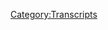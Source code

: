 {{Transcript
    | title         = [[566: May 21, 2003]]
    | caption       = [https://knowledgefight.libsyn.com/566-may-21-2003 Listen to this episode on Libsyn]
    | episodeNumber = [[566: May 21, 2003|566]]
    | length        = 01:25:10
}}

{{MessageBox
    | header     = Warning: Bot Generated Content
    | text       = This transcript was automatically generated by transcription software and likely contains many mistakes and misattributions. Please check the audio for definitive quotes, attribution, and context.
    | image      = N3yvass4myg91.webp
    | imagewidth = 50px
    | id         = warning
}}

{{TranscriptBlock
    | name      = Unknown Speaker
    | timestamp = 00:00:00.000
    | text      = N-N-N-N-N-N-Knowledge Fight
}}

{{TranscriptBlock
    | name      = Unknown Speaker
    | timestamp = 00:00:12.880
    | text      = Dan and Jordan, I am sweating
}}

{{TranscriptBlock
    | name      = Unknown Speaker
    | timestamp = 00:00:17.920
    | text      = knowledgefight.com, it's time to pray
}}

{{TranscriptBlock
    | name      = Unknown Speaker
    | timestamp = 00:00:21.039
    | text      = I have great respect for knowledgefight
}}

{{TranscriptBlock
    | name      = Unknown Speaker
    | timestamp = 00:00:23.839
    | text      = knowledgefight
}}

{{TranscriptBlock
    | name      = Unknown Speaker
    | timestamp = 00:00:24.960
    | text      = I'm sick of them posing as if they're the good guys
}}

{{TranscriptBlock
    | name      = Unknown Speaker
    | timestamp = 00:00:27.280
    | text      = saying we are the bad guys
}}

{{TranscriptBlock
    | name      = Unknown Speaker
    | timestamp = 00:00:28.800
    | text      = knowledgefight
}}

{{TranscriptBlock
    | name      = Unknown Speaker
    | timestamp = 00:00:29.839
    | text      = Dan and Jordan, knowledgefight
}}

{{TranscriptBlock
    | name      = Unknown Speaker
    | timestamp = 00:00:34.320
    | text      = I need money
}}

{{TranscriptBlock
    | name      = Unknown Speaker
    | timestamp = 00:00:39.280
    | text      = A&E In Kansas, A&E in Kansas, A&E in Stop It
}}

{{TranscriptBlock
    | name      = Unknown Speaker
    | timestamp = 00:00:42.640
    | text      = A&E in Kansas, A&E in Kansas, A&E in It's time to pray
}}

{{TranscriptBlock
    | name      = Unknown Speaker
    | timestamp = 00:00:46.960
    | text      = A&E in Kansas, you're on the air, thanks for holding us
}}

{{TranscriptBlock
    | name      = Unknown Speaker
    | timestamp = 00:00:49.200
    | text      = Hello Alex, I'm a first-time caller, I'm a huge fan
}}

{{TranscriptBlock
    | name      = Unknown Speaker
    | timestamp = 00:00:51.600
    | text      = I love your room
}}

{{TranscriptBlock
    | name      = Unknown Speaker
    | timestamp = 00:00:52.799
    | text      = knowledgefight
}}

{{TranscriptBlock
    | name      = Unknown Speaker
    | timestamp = 00:00:55.520
    | text      = knowledgefight.com
}}

{{TranscriptBlock
    | name      = Unknown Speaker
    | timestamp = 00:00:56.719
    | text      = I love you.
}}

{{TranscriptBlock
    | name      = Unknown Speaker
    | timestamp = 00:00:57.719
    | text      = Hey everybody, welcome back to Knowledge Fight.
}}

{{TranscriptBlock
    | name      = Unknown Speaker
    | timestamp = 00:00:58.719
    | text      = I'm Dan.
}}

{{TranscriptBlock
    | name      = Unknown Speaker
    | timestamp = 00:00:59.719
    | text      = I'm Jordan.
}}

{{TranscriptBlock
    | name      = Unknown Speaker
    | timestamp = 00:01:00.719
    | text      = We're a couple dudes.
}}

{{TranscriptBlock
    | name      = Unknown Speaker
    | timestamp = 00:01:01.719
    | text      = I'd like to sit around and worship at the altar of Selene and talk a little bit about
}}

{{TranscriptBlock
    | name      = Unknown Speaker
    | timestamp = 00:01:05.200
    | text      = Alex Jones.
}}

{{TranscriptBlock
    | name      = Unknown Speaker
    | timestamp = 00:01:06.200
    | text      = Oh, indeed we are, Dan.
}}

{{TranscriptBlock
    | name      = Unknown Speaker
    | timestamp = 00:01:07.200
    | text      = Jordan.
}}

{{TranscriptBlock
    | name      = Unknown Speaker
    | timestamp = 00:01:08.200
    | text      = Dan.
}}

{{TranscriptBlock
    | name      = Unknown Speaker
    | timestamp = 00:01:09.200
    | text      = Jordan.
}}

{{TranscriptBlock
    | name      = Unknown Speaker
    | timestamp = 00:01:10.200
    | text      = I have a quick question for you.
}}

{{TranscriptBlock
    | name      = Unknown Speaker
    | timestamp = 00:01:11.200
    | text      = What's up?
}}

{{TranscriptBlock
    | name      = Unknown Speaker
    | timestamp = 00:01:12.200
    | text      = What's your bright spot today?
}}

{{TranscriptBlock
    | name      = Unknown Speaker
    | timestamp = 00:01:13.200
    | text      = My bright spot today, this is actually a bright spot I'm excited to give or to discuss.
}}

{{TranscriptBlock
    | name      = Unknown Speaker
    | timestamp = 00:01:16.400
    | text      = All right.
}}

{{TranscriptBlock
    | name      = Unknown Speaker
    | timestamp = 00:01:17.519
    | text      = I was a fan of The Tick growing up.
}}

{{TranscriptBlock
    | name      = Unknown Speaker
    | timestamp = 00:01:21.840
    | text      = Oh, hell yeah.
}}

{{TranscriptBlock
    | name      = Unknown Speaker
    | timestamp = 00:01:22.840
    | text      = The animated cartoon?
}}

{{TranscriptBlock
    | name      = Unknown Speaker
    | timestamp = 00:01:23.840
    | text      = Cartoon.
}}

{{TranscriptBlock
    | name      = Unknown Speaker
    | timestamp = 00:01:24.840
    | text      = Yeah, yeah, yeah.
}}

{{TranscriptBlock
    | name      = Unknown Speaker
    | timestamp = 00:01:25.840
    | text      = I loved it.
}}

{{TranscriptBlock
    | name      = Unknown Speaker
    | timestamp = 00:01:26.840
    | text      = Deflator Mouse, come on, man.
}}

{{TranscriptBlock
    | name      = Unknown Speaker
    | timestamp = 00:01:27.840
    | text      = Chairface Chippendale.
}}

{{TranscriptBlock
    | name      = Unknown Speaker
    | timestamp = 00:01:28.840
    | text      = Of course.
}}

{{TranscriptBlock
    | name      = Unknown Speaker
    | timestamp = 00:01:29.840
    | text      = It doesn't get better than that.
}}

{{TranscriptBlock
    | name      = Unknown Speaker
    | timestamp = 00:01:30.840
    | text      = Yeah, yeah, yeah, yeah.
}}

{{TranscriptBlock
    | name      = Unknown Speaker
    | timestamp = 00:01:31.840
    | text      = Great.
}}

{{TranscriptBlock
    | name      = Unknown Speaker
    | timestamp = 00:01:32.840
    | text      = Loved it.
}}

{{TranscriptBlock
    | name      = Unknown Speaker
    | timestamp = 00:01:33.840
    | text      = Fantastic.
}}

{{TranscriptBlock
    | name      = Unknown Speaker
    | timestamp = 00:01:34.840
    | text      = The sensibility of it, the humor, everything about it was just fantastic.
}}

{{TranscriptBlock
    | name      = Unknown Speaker
    | timestamp = 00:01:39.560
    | text      = I loved it as a kid.
}}

{{TranscriptBlock
    | name      = Unknown Speaker
    | timestamp = 00:01:41.560
    | text      = I have always been a little bit hesitant to give other interpretations of The Tick a chance.
}}

{{TranscriptBlock
    | name      = Unknown Speaker
    | timestamp = 00:01:48.640
    | text      = I tried watching the newer one.
}}

{{TranscriptBlock
    | name      = Unknown Speaker
    | timestamp = 00:01:52.480
    | text      = Which one?
}}

{{TranscriptBlock
    | name      = Unknown Speaker
    | timestamp = 00:01:53.480
    | text      = The Patrick Warburton one?
}}

{{TranscriptBlock
    | name      = Unknown Speaker
    | timestamp = 00:01:54.480
    | text      = No.
}}

{{TranscriptBlock
    | name      = Unknown Speaker
    | timestamp = 00:01:55.480
    | text      = The Peter Serafinowicz one.
}}

{{TranscriptBlock
    | name      = Unknown Speaker
    | timestamp = 00:01:56.480
    | text      = Gotcha.
}}

{{TranscriptBlock
    | name      = Unknown Speaker
    | timestamp = 00:01:57.480
    | text      = Yeah.
}}

{{TranscriptBlock
    | name      = Unknown Speaker
    | timestamp = 00:01:58.480
    | text      = Peter Serafinowicz is great, isn't he?
}}

{{TranscriptBlock
    | name      = Unknown Speaker
    | timestamp = 00:01:59.480
    | text      = It's outstanding.
}}

{{TranscriptBlock
    | name      = Unknown Speaker
    | timestamp = 00:02:00.480
    | text      = It's so good.
}}

{{TranscriptBlock
    | name      = Unknown Speaker
    | timestamp = 00:02:01.480
    | text      = Yes.
}}

{{TranscriptBlock
    | name      = Unknown Speaker
    | timestamp = 00:02:02.480
    | text      = It's so good.
}}

{{TranscriptBlock
    | name      = Unknown Speaker
    | timestamp = 00:02:03.480
    | text      = I'm a few episodes in and I'm like, this is exactly what I would have wanted from a live
}}

{{TranscriptBlock
    | name      = Unknown Speaker
    | timestamp = 00:02:08.080
    | text      = action version of The Tick.
}}

{{TranscriptBlock
    | name      = Unknown Speaker
    | timestamp = 00:02:09.960
    | text      = Totally.
}}

{{TranscriptBlock
    | name      = Unknown Speaker
    | timestamp = 00:02:10.960
    | text      = Spectacular.
}}

{{TranscriptBlock
    | name      = Unknown Speaker
    | timestamp = 00:02:11.960
    | text      = Yeah.
}}

{{TranscriptBlock
    | name      = Unknown Speaker
    | timestamp = 00:02:12.960
    | text      = There's so many little subtle things.
}}

{{TranscriptBlock
    | name      = Unknown Speaker
    | timestamp = 00:02:14.680
    | text      = I would never have guessed that Serafinowicz would get the character that good.
}}

{{TranscriptBlock
    | name      = Unknown Speaker
    | timestamp = 00:02:19.639
    | text      = You know what I'm saying?
}}

{{TranscriptBlock
    | name      = Unknown Speaker
    | timestamp = 00:02:20.639
    | text      = And Griffin Newman's fantastic as Arthur.
}}

{{TranscriptBlock
    | name      = Unknown Speaker
    | timestamp = 00:02:22.039
    | text      = Totally.
}}

{{TranscriptBlock
    | name      = Unknown Speaker
    | timestamp = 00:02:23.039
    | text      = No, no, he's great.
}}

{{TranscriptBlock
    | name      = Unknown Speaker
    | timestamp = 00:02:24.039
    | text      = But at least the first episodes are really hinging around him and this sort of backstory
}}

{{TranscriptBlock
    | name      = Unknown Speaker
    | timestamp = 00:02:28.759
    | text      = of him as a superhero.
}}

{{TranscriptBlock
    | name      = Unknown Speaker
    | timestamp = 00:02:30.759
    | text      = Totally.
}}

{{TranscriptBlock
    | name      = Unknown Speaker
    | timestamp = 00:02:31.759
    | text      = And that's exactly the way to tell the story.
}}

{{TranscriptBlock
    | name      = Unknown Speaker
    | timestamp = 00:02:34.560
    | text      = It's really good.
}}

{{TranscriptBlock
    | name      = Unknown Speaker
    | timestamp = 00:02:36.199
    | text      = I am so pumped.
}}

{{TranscriptBlock
    | name      = Unknown Speaker
    | timestamp = 00:02:37.319
    | text      = I'm bummed that I think it's canceled, right?
}}

{{TranscriptBlock
    | name      = Unknown Speaker
    | timestamp = 00:02:41.520
    | text      = I'm pretty sure it's canceled, yeah.
}}

{{TranscriptBlock
    | name      = Unknown Speaker
    | timestamp = 00:02:44.400
    | text      = Sucks that there's a limited amount of them, but I'm excited to have something to watch
}}

{{TranscriptBlock
    | name      = Unknown Speaker
    | timestamp = 00:02:48.979
    | text      = that I really enjoy.
}}

{{TranscriptBlock
    | name      = Unknown Speaker
    | timestamp = 00:02:50.120
    | text      = Yeah, that was one of my favorites.
}}

{{TranscriptBlock
    | name      = Unknown Speaker
    | timestamp = 00:02:52.400
    | text      = I'll never forget Deflator Mouse, just because I saw the cartoon when I was eight or something.
}}

{{TranscriptBlock
    | name      = Unknown Speaker
    | timestamp = 00:02:58.180
    | text      = So young.
}}

{{TranscriptBlock
    | name      = Unknown Speaker
    | timestamp = 00:02:59.180
    | text      = And it was like 20 years later that I was like, oh, that's a reference to a fucking
}}

{{TranscriptBlock
    | name      = Unknown Speaker
    | timestamp = 00:03:04.000
    | text      = opera?
}}

{{TranscriptBlock
    | name      = Unknown Speaker
    | timestamp = 00:03:05.000
    | text      = Shit!
}}

{{TranscriptBlock
    | name      = Unknown Speaker
    | timestamp = 00:03:06.000
    | text      = You know?
}}

{{TranscriptBlock
    | name      = Unknown Speaker
    | timestamp = 00:03:07.000
    | text      = What kind of eight year old is going to be like, what a great pun?
}}

{{TranscriptBlock
    | name      = Unknown Speaker
    | timestamp = 00:03:12.860
    | text      = Was The Mad Bomber Who Bombs at Midnight a pun?
}}

{{TranscriptBlock
    | name      = Unknown Speaker
    | timestamp = 00:03:15.639
    | text      = I do like The Mad Bomber Who Bombs at Midnight.
}}

{{TranscriptBlock
    | name      = Unknown Speaker
    | timestamp = 00:03:20.020
    | text      = So what's your bright spot?
}}

{{TranscriptBlock
    | name      = Unknown Speaker
    | timestamp = 00:03:21.120
    | text      = My bright spot, Dan, is walking.
}}

{{TranscriptBlock
    | name      = Unknown Speaker
    | timestamp = 00:03:24.360
    | text      = Not Christopher.
}}

{{TranscriptBlock
    | name      = Unknown Speaker
    | timestamp = 00:03:25.360
    | text      = Oh.
}}

{{TranscriptBlock
    | name      = Unknown Speaker
    | timestamp = 00:03:26.360
    | text      = Ah, no.
}}

{{TranscriptBlock
    | name      = Unknown Speaker
    | timestamp = 00:03:27.360
    | text      = The weather's nice out, and we only live a couple miles away from each other, so I've
}}

{{TranscriptBlock
    | name      = Unknown Speaker
    | timestamp = 00:03:31.240
    | text      = started walking to do the show.
}}

{{TranscriptBlock
    | name      = Unknown Speaker
    | timestamp = 00:03:33.800
    | text      = It's about a 40 minute walk, which is the perfect length of time to start going back
}}

{{TranscriptBlock
    | name      = Unknown Speaker
    | timestamp = 00:03:38.199
    | text      = through old albums and actually listen to the full thing.
}}

{{TranscriptBlock
    | name      = Unknown Speaker
    | timestamp = 00:03:41.000
    | text      = Oh, yeah.
}}

{{TranscriptBlock
    | name      = Unknown Speaker
    | timestamp = 00:03:42.000
    | text      = Yeah, I've been going through the Ninja Tunes label here recently, and I just got to Lemon
}}

{{TranscriptBlock
    | name      = Unknown Speaker
    | timestamp = 00:03:47.379
    | text      = Jellies 64 through 95, and the final track on that is called Go, and it is so good because
}}

{{TranscriptBlock
    | name      = Unknown Speaker
    | timestamp = 00:03:55.719
    | text      = they use William Shatner's sample there, and so it's just like they finally do something
}}

{{TranscriptBlock
    | name      = Unknown Speaker
    | timestamp = 00:04:02.300
    | text      = good with William Shatner.
}}

{{TranscriptBlock
    | name      = Unknown Speaker
    | timestamp = 00:04:03.639
    | text      = It's been so long, but they finally did something good with William Shatner around 20 years
}}

{{TranscriptBlock
    | name      = Unknown Speaker
    | timestamp = 00:04:09.840
    | text      = ago.
}}

{{TranscriptBlock
    | name      = Unknown Speaker
    | timestamp = 00:04:10.840
    | text      = What about those talk albums that he did?
}}

{{TranscriptBlock
    | name      = Unknown Speaker
    | timestamp = 00:04:12.180
    | text      = That's what they're doing.
}}

{{TranscriptBlock
    | name      = Unknown Speaker
    | timestamp = 00:04:13.180
    | text      = They're taking samples from the talk albums.
}}

{{TranscriptBlock
    | name      = Unknown Speaker
    | timestamp = 00:04:14.639
    | text      = But I think that even just those raw are great.
}}

{{TranscriptBlock
    | name      = Unknown Speaker
    | timestamp = 00:04:17.480
    | text      = Oh, you think so?
}}

{{TranscriptBlock
    | name      = Unknown Speaker
    | timestamp = 00:04:18.480
    | text      = Really?
}}

{{TranscriptBlock
    | name      = Unknown Speaker
    | timestamp = 00:04:19.480
    | text      = No, I don't know.
}}

{{TranscriptBlock
    | name      = Unknown Speaker
    | timestamp = 00:04:20.480
    | text      = I actually haven't listened to them.
}}

{{TranscriptBlock
    | name      = Unknown Speaker
    | timestamp = 00:04:21.480
    | text      = I know a lot of people make jokes about it.
}}

{{TranscriptBlock
    | name      = Unknown Speaker
    | timestamp = 00:04:22.480
    | text      = Yeah, I mean, it's easy to make jokes about it.
}}

{{TranscriptBlock
    | name      = Unknown Speaker
    | timestamp = 00:04:23.480
    | text      = What are you going to say about it?
}}

{{TranscriptBlock
    | name      = Unknown Speaker
    | timestamp = 00:04:25.279
    | text      = It's good?
}}

{{TranscriptBlock
    | name      = Unknown Speaker
    | timestamp = 00:04:26.279
    | text      = I guess that's as good a joke as I have.
}}

{{TranscriptBlock
    | name      = Unknown Speaker
    | timestamp = 00:04:29.639
    | text      = This is good.
}}

{{TranscriptBlock
    | name      = Unknown Speaker
    | timestamp = 00:04:30.639
    | text      = Hey, look, we're going to put this on on a date.
}}

{{TranscriptBlock
    | name      = Unknown Speaker
    | timestamp = 00:04:32.399
    | text      = We're going to lower the lights a little bit and just listen to some Shatner.
}}

{{TranscriptBlock
    | name      = Unknown Speaker
    | timestamp = 00:04:35.240
    | text      = And make out to some Shatner.
}}

{{TranscriptBlock
    | name      = Unknown Speaker
    | timestamp = 00:04:37.240
    | text      = Exactly.
}}

{{TranscriptBlock
    | name      = Unknown Speaker
    | timestamp = 00:04:38.240
    | text      = Yes.
}}

{{TranscriptBlock
    | name      = Unknown Speaker
    | timestamp = 00:04:39.240
    | text      = What are you doing?
}}

{{TranscriptBlock
    | name      = Unknown Speaker
    | timestamp = 00:04:40.240
    | text      = Yeah.
}}

{{TranscriptBlock
    | name      = Unknown Speaker
    | timestamp = 00:04:41.240
    | text      = So, Jordan.
}}

{{TranscriptBlock
    | name      = Unknown Speaker
    | timestamp = 00:04:42.240
    | text      = Yes, sir.
}}

{{TranscriptBlock
    | name      = Unknown Speaker
    | timestamp = 00:04:43.240
    | text      = I'm glad you're enjoying these albums.
}}

{{TranscriptBlock
    | name      = Unknown Speaker
    | timestamp = 00:04:44.240
    | text      = And today we have an album to discuss.
}}

{{TranscriptBlock
    | name      = Unknown Speaker
    | timestamp = 00:04:46.399
    | text      = Oh, yeah.
}}

{{TranscriptBlock
    | name      = Unknown Speaker
    | timestamp = 00:04:47.399
    | text      = And that is an episode of Alex's show.
}}

{{TranscriptBlock
    | name      = Unknown Speaker
    | timestamp = 00:04:49.399
    | text      = Okay.
}}

{{TranscriptBlock
    | name      = Unknown Speaker
    | timestamp = 00:04:50.399
    | text      = I look at those as albums.
}}

{{TranscriptBlock
    | name      = Unknown Speaker
    | timestamp = 00:04:51.399
    | text      = Okay.
}}

{{TranscriptBlock
    | name      = Unknown Speaker
    | timestamp = 00:04:52.399
    | text      = Yeah.
}}

{{TranscriptBlock
    | name      = Unknown Speaker
    | timestamp = 00:04:53.399
    | text      = All right.
}}

{{TranscriptBlock
    | name      = Unknown Speaker
    | timestamp = 00:04:54.399
    | text      = He's prolific.
}}

{{TranscriptBlock
    | name      = Unknown Speaker
    | timestamp = 00:04:55.399
    | text      = Very.
}}

{{TranscriptBlock
    | name      = Unknown Speaker
    | timestamp = 00:04:56.399
    | text      = Yes.
}}

{{TranscriptBlock
    | name      = Unknown Speaker
    | timestamp = 00:04:57.399
    | text      = We're going over May 21st, 2003.
}}

{{TranscriptBlock
    | name      = Unknown Speaker
    | timestamp = 00:04:58.399
    | text      = Blackjack.
}}

{{TranscriptBlock
    | name      = Unknown Speaker
    | timestamp = 00:04:59.399
    | text      = No.
}}

{{TranscriptBlock
    | name      = Unknown Speaker
    | timestamp = 00:05:00.399
    | text      = God damn it.
}}

{{TranscriptBlock
    | name      = Unknown Speaker
    | timestamp = 00:05:01.399
    | text      = I bet.
}}

{{TranscriptBlock
    | name      = Unknown Speaker
    | timestamp = 00:05:02.399
    | text      = Oh, shit.
}}

{{TranscriptBlock
    | name      = Unknown Speaker
    | timestamp = 00:05:03.399
    | text      = We're going back to the past.
}}

{{TranscriptBlock
    | name      = Unknown Speaker
    | timestamp = 00:05:04.399
    | text      = Okay.
}}

{{TranscriptBlock
    | name      = Unknown Speaker
    | timestamp = 00:05:05.399
    | text      = And part of this is because we had a little bit of sort of a cliffhanger on the last episode.
}}

{{TranscriptBlock
    | name      = Unknown Speaker
    | timestamp = 00:05:09.680
    | text      = Alex was complaining a whole bunch about The Matrix.
}}

{{TranscriptBlock
    | name      = Unknown Speaker
    | timestamp = 00:05:11.480
    | text      = Yep.
}}

{{TranscriptBlock
    | name      = Unknown Speaker
    | timestamp = 00:05:12.480
    | text      = And he was saying he was going to go see it.
}}

{{TranscriptBlock
    | name      = Unknown Speaker
    | timestamp = 00:05:13.480
    | text      = Of course.
}}

{{TranscriptBlock
    | name      = Unknown Speaker
    | timestamp = 00:05:14.480
    | text      = And he did not.
}}

{{TranscriptBlock
    | name      = Unknown Speaker
    | timestamp = 00:05:15.480
    | text      = And he didn't.
}}

{{TranscriptBlock
    | name      = Unknown Speaker
    | timestamp = 00:05:16.480
    | text      = So we have to satisfy this.
}}

{{TranscriptBlock
    | name      = Unknown Speaker
    | timestamp = 00:05:17.480
    | text      = We have to give some sort of closure to this.
}}

{{TranscriptBlock
    | name      = Unknown Speaker
    | timestamp = 00:05:19.120
    | text      = Yeah.
}}

{{TranscriptBlock
    | name      = Unknown Speaker
    | timestamp = 00:05:20.120
    | text      = Of course.
}}

{{TranscriptBlock
    | name      = Unknown Speaker
    | timestamp = 00:05:21.120
    | text      = And I will say that Alex has seen The Matrix by this point, and we're going to get one
}}

{{TranscriptBlock
    | name      = Unknown Speaker
    | timestamp = 00:05:23.600
    | text      = of those rare gems.
}}

{{TranscriptBlock
    | name      = Unknown Speaker
    | timestamp = 00:05:25.600
    | text      = Solid movie reviews.
}}

{{TranscriptBlock
    | name      = Unknown Speaker
    | timestamp = 00:05:27.079
    | text      = We're going to get a gem of a movie review out of Alex.
}}

{{TranscriptBlock
    | name      = Unknown Speaker
    | timestamp = 00:05:29.439
    | text      = Okay.
}}

{{TranscriptBlock
    | name      = Unknown Speaker
    | timestamp = 00:05:30.439
    | text      = I'm excited.
}}

{{TranscriptBlock
    | name      = Unknown Speaker
    | timestamp = 00:05:31.439
    | text      = Yeah.
}}

{{TranscriptBlock
    | name      = Unknown Speaker
    | timestamp = 00:05:32.439
    | text      = As am I. I'm thrilled to walk you through this.
}}

{{TranscriptBlock
    | name      = Unknown Speaker
    | timestamp = 00:05:33.439
    | text      = But before we do, we've got to take a moment to say hello to some new wonks out there.
}}

{{TranscriptBlock
    | name      = Unknown Speaker
    | timestamp = 00:05:37.399
    | text      = That's a great idea.
}}

{{TranscriptBlock
    | name      = Unknown Speaker
    | timestamp = 00:05:38.399
    | text      = So first, Steven T. Thank you so much.
}}

{{TranscriptBlock
    | name      = Unknown Speaker
    | timestamp = 00:05:39.759
    | text      = You're now a policy wonk.
}}

{{TranscriptBlock
    | name      = Unknown Speaker
    | timestamp = 00:05:41.000
    | text      = I'm a policy wonk.
}}

{{TranscriptBlock
    | name      = Unknown Speaker
    | timestamp = 00:05:42.000
    | text      = Thanks, Steven.
}}

{{TranscriptBlock
    | name      = Unknown Speaker
    | timestamp = 00:05:43.000
    | text      = Next, Lego from St. Paul.
}}

{{TranscriptBlock
    | name      = Unknown Speaker
    | timestamp = 00:05:44.959
    | text      = Thank you so much.
}}

{{TranscriptBlock
    | name      = Unknown Speaker
    | timestamp = 00:05:45.959
    | text      = You're now a policy wonk.
}}

{{TranscriptBlock
    | name      = Unknown Speaker
    | timestamp = 00:05:46.959
    | text      = I'm a policy wonk.
}}

{{TranscriptBlock
    | name      = Unknown Speaker
    | timestamp = 00:05:47.959
    | text      = Thanks, Lego.
}}

{{TranscriptBlock
    | name      = Unknown Speaker
    | timestamp = 00:05:48.959
    | text      = Thank you.
}}

{{TranscriptBlock
    | name      = Unknown Speaker
    | timestamp = 00:05:49.959
    | text      = Next, Wren.
}}

{{TranscriptBlock
    | name      = Unknown Speaker
    | timestamp = 00:05:50.959
    | text      = W-R-E-N. Wren.
}}

{{TranscriptBlock
    | name      = Unknown Speaker
    | timestamp = 00:05:51.959
    | text      = Wren.
}}

{{TranscriptBlock
    | name      = Unknown Speaker
    | timestamp = 00:05:52.959
    | text      = Wren.
}}

{{TranscriptBlock
    | name      = Unknown Speaker
    | timestamp = 00:05:53.959
    | text      = Wren.
}}

{{TranscriptBlock
    | name      = Unknown Speaker
    | timestamp = 00:05:54.959
    | text      = Wren.
}}

{{TranscriptBlock
    | name      = Unknown Speaker
    | timestamp = 00:05:55.959
    | text      = Wren.
}}

{{TranscriptBlock
    | name      = Unknown Speaker
    | timestamp = 00:05:56.959
    | text      = Wren.
}}

{{TranscriptBlock
    | name      = Unknown Speaker
    | timestamp = 00:05:57.959
    | text      = Wren.
}}

{{TranscriptBlock
    | name      = Unknown Speaker
    | timestamp = 00:05:58.959
    | text      = Wren.
}}

{{TranscriptBlock
    | name      = Unknown Speaker
    | timestamp = 00:05:59.959
    | text      = Wren.
}}

{{TranscriptBlock
    | name      = Unknown Speaker
    | timestamp = 00:06:00.959
    | text      = Wren.
}}

{{TranscriptBlock
    | name      = Unknown Speaker
    | timestamp = 00:06:01.959
    | text      = Wren.
}}

{{TranscriptBlock
    | name      = Unknown Speaker
    | timestamp = 00:06:02.959
    | text      = Wren.
}}

{{TranscriptBlock
    | name      = Unknown Speaker
    | timestamp = 00:06:03.959
    | text      = Wren.
}}

{{TranscriptBlock
    | name      = Unknown Speaker
    | timestamp = 00:06:04.959
    | text      = Wren.
}}

{{TranscriptBlock
    | name      = Unknown Speaker
    | timestamp = 00:06:05.959
    | text      = Wren.
}}

{{TranscriptBlock
    | name      = Unknown Speaker
    | timestamp = 00:06:06.959
    | text      = Wren.
}}

{{TranscriptBlock
    | name      = Unknown Speaker
    | timestamp = 00:06:07.959
    | text      = Wren.
}}

{{TranscriptBlock
    | name      = Unknown Speaker
    | timestamp = 00:06:08.959
    | text      = Wren.
}}

{{TranscriptBlock
    | name      = Unknown Speaker
    | timestamp = 00:06:09.959
    | text      = Wren.
}}

{{TranscriptBlock
    | name      = Unknown Speaker
    | timestamp = 00:06:10.959
    | text      = Wren.
}}

{{TranscriptBlock
    | name      = Unknown Speaker
    | timestamp = 00:06:11.959
    | text      = Wren.
}}

{{TranscriptBlock
    | name      = Unknown Speaker
    | timestamp = 00:06:12.959
    | text      = Wren.
}}

{{TranscriptBlock
    | name      = Unknown Speaker
    | timestamp = 00:06:13.959
    | text      = Wren.
}}

{{TranscriptBlock
    | name      = Unknown Speaker
    | timestamp = 00:06:14.959
    | text      = on this Watson all right let's just get down to business we ain't making that money off that
}}

{{TranscriptBlock
    | name      = Unknown Speaker
    | timestamp = 00:06:18.720
    | text      = heroin why you pimps so good my neck is freakishly large I declare info war on you thank y'all and
}}

{{TranscriptBlock
    | name      = Unknown Speaker
    | timestamp = 00:06:26.800
    | text      = unfortunately rest in peace middle-aged mice yes apologies you gotta get you apologies anybody
}}

{{TranscriptBlock
    | name      = Unknown Speaker
    | timestamp = 00:06:32.079
    | text      = who's been grandfathered out so to speak is gonna be fine uh-huh if you will yes giving someone
}}

{{TranscriptBlock
    | name      = Unknown Speaker
    | timestamp = 00:06:38.079
    | text      = life is giving someone death you could say that life is death I would like to give a happy birthday
}}

{{TranscriptBlock
    | name      = Unknown Speaker
    | timestamp = 00:06:49.199
    | text      = shout out to Matt been got in touch with us and on the 17th coming up this okay middle of this week
}}

{{TranscriptBlock
    | name      = Unknown Speaker
    | timestamp = 00:06:57.360
    | text      = Thursday it would be Thursday keep track of days also from what I understand you're gonna love this
}}

{{TranscriptBlock
    | name      = Unknown Speaker
    | timestamp = 00:07:02.000
    | text      = okay it's uh Matt's hitchhiker's guide to the galaxy birthday oh he's uh what uh 32
}}

{{TranscriptBlock
    | name      = Unknown Speaker
    | timestamp = 00:07:09.759
    | text      = was that the answer to the universe and everything uh no it's 42 right yeah isn't it yeah what the
}}

{{TranscriptBlock
    | name      = Unknown Speaker
    | timestamp = 00:07:17.279
    | text      = well the 32 first it would just be fun okay if you know I couldn't tell if you were fucking with me
}}

{{TranscriptBlock
    | name      = Unknown Speaker
    | timestamp = 00:07:22.560
    | text      = no the the question uh that the universe is trying to answer right is what is six times seven
}}

{{TranscriptBlock
    | name      = Unknown Speaker
    | timestamp = 00:07:29.120
    | text      = but if anybody got the question and the answer right at the same time the universe would be
}}

{{TranscriptBlock
    | name      = Unknown Speaker
    | timestamp = 00:07:33.279
    | text      = destroyed and be replaced by something even weirder okay yeah well anyway happy birthday
}}

{{TranscriptBlock
    | name      = Unknown Speaker
    | timestamp = 00:07:38.560
    | text      = Matt uh uh Alex has uh some kind wishes for you being born is a condition that leads to death
}}

{{TranscriptBlock
    | name      = Unknown Speaker
    | timestamp = 00:07:48.160
    | text      = you can say that life is a disease that ends in death so Jordan um today we're going to be
}}

{{TranscriptBlock
    | name      = Unknown Speaker
    | timestamp = 00:07:53.360
    | text      = talking about uh Alex on the on may 21st and I this is a rare instance where I decided like
}}

{{TranscriptBlock
    | name      = Unknown Speaker
    | timestamp = 00:08:00.319
    | text      = I have not watched these movies in forever it's been a long time and so I decided I might need
}}

{{TranscriptBlock
    | name      = Unknown Speaker
    | timestamp = 00:08:06.319
    | text      = to refresh my memory and I actually watched the matrix reloaded as a as a sort of refresher course
}}

{{TranscriptBlock
    | name      = Unknown Speaker
    | timestamp = 00:08:14.399
    | text      = because I was like what is he talking about even when it comes to movie reviews Dan's gonna look
}}

{{TranscriptBlock
    | name      = Unknown Speaker
    | timestamp = 00:08:20.000
    | text      = into it and research things and take down your opinion well I was curious I was curious because
}}

{{TranscriptBlock
    | name      = Unknown Speaker
    | timestamp = 00:08:25.199
    | text      = I remember enjoying uh the movie enough sure and and look I have a lot of things I'm gonna read
}}

{{TranscriptBlock
    | name      = Unknown Speaker
    | timestamp = 00:08:31.600
    | text      = some of my my notes uh just sort of raw yeah uh go over some of my thoughts are you doing a live
}}

{{TranscriptBlock
    | name      = Unknown Speaker
    | timestamp = 00:08:38.960
    | text      = tweeting of uh I basically did uh on a notebook page um I'm gonna go over a little bit but this
}}

{{TranscriptBlock
    | name      = Unknown Speaker
    | timestamp = 00:08:45.039
    | text      = was uh not bad not a bad not a bad film I enjoyed it I would appreciate more movie reviews that were
}}

{{TranscriptBlock
    | name      = Unknown Speaker
    | timestamp = 00:08:55.039
    | text      = just very simple a couple words I'm sick of these long like explanations of the plot and the history
}}

{{TranscriptBlock
    | name      = Unknown Speaker
    | timestamp = 00:09:00.960
    | text      = of the movie and the shots angle and what that means for interpretation no it's all right it
}}

{{TranscriptBlock
    | name      = Unknown Speaker
    | timestamp = 00:09:06.480
    | text      = really picked up after the highway scene yeah that's true I will say that that's true a little
}}

{{TranscriptBlock
    | name      = Unknown Speaker
    | timestamp = 00:09:12.080
    | text      = bit of at the beginning was a slog to get through but whatever no everybody wants to watch the
}}

{{TranscriptBlock
    | name      = Unknown Speaker
    | timestamp = 00:09:18.080
    | text      = dancing scene for at least another six minutes it had some pacing issues um but I don't begrudge
}}

{{TranscriptBlock
    | name      = Unknown Speaker
    | timestamp = 00:09:24.399
    | text      = that too much it wasn't it wasn't insurmountable in terms of enjoying the movie no no no um
}}

{{TranscriptBlock
    | name      = Unknown Speaker
    | timestamp = 00:09:30.240
    | text      = like I said I have some thoughts so does Alex last night I went and saw the matrix I'm gonna give
}}

{{TranscriptBlock
    | name      = Unknown Speaker
    | timestamp = 00:09:36.639
    | text      = about a five minute review of that and I think a transcript of my review should be made I want to
}}

{{TranscriptBlock
    | name      = Unknown Speaker
    | timestamp = 00:09:42.159
    | text      = give a warning about this film if there was any questions about being uh from Illuminati origin
}}

{{TranscriptBlock
    | name      = Unknown Speaker
    | timestamp = 00:09:49.600
    | text      = those are now answered put those concerns to bed is it yes oh yeah okay it is a deeply Illuminati
}}

{{TranscriptBlock
    | name      = Unknown Speaker
    | timestamp = 00:09:57.840
    | text      = shit just for the listeners I need you to know that when Alex said I'm gonna give you about a
}}

{{TranscriptBlock
    | name      = Unknown Speaker
    | timestamp = 00:10:02.559
    | text      = five minute review Dan just went shook his head no it is not gonna be a five minute review nor
}}

{{TranscriptBlock
    | name      = Unknown Speaker
    | timestamp = 00:10:08.080
    | text      = should it be transcribed all of that was wrong um yeah so apparently uh Alex had seen the first
}}

{{TranscriptBlock
    | name      = Unknown Speaker
    | timestamp = 00:10:17.120
    | text      = Matrix movie sure and he was like is this Illuminati shit I don't know and he saw the second
}}

{{TranscriptBlock
    | name      = Unknown Speaker
    | timestamp = 00:10:23.519
    | text      = one he's like yes definitely Illuminati shit I do like that the concerns have been put to bed put
}}

{{TranscriptBlock
    | name      = Unknown Speaker
    | timestamp = 00:10:30.559
    | text      = them to bed put the concerns to bed yeah because the answer is yes which is somehow less concerning
}}

{{TranscriptBlock
    | name      = Unknown Speaker
    | timestamp = 00:10:36.720
    | text      = well I mean it's it's no longer an open question now you know that this is just evil I mean I
}}

{{TranscriptBlock
    | name      = Unknown Speaker
    | timestamp = 00:10:41.519
    | text      = suppose certainty is a comfort in some ways right yeah so I guess at this point I would say that um
}}

{{TranscriptBlock
    | name      = Unknown Speaker
    | timestamp = 00:10:47.519
    | text      = if you're convinced that this uh movie has Illuminati origins maybe you shouldn't do that
}}

{{TranscriptBlock
    | name      = Unknown Speaker
    | timestamp = 00:10:53.120
    | text      = whole red pill thing like maybe you shouldn't take that metaphor because the Illuminati made
}}

{{TranscriptBlock
    | name      = Unknown Speaker
    | timestamp = 00:10:58.000
    | text      = that metaphor so so what you're saying is perhaps these stupid thoughts uh are bullshit that they're
}}

{{TranscriptBlock
    | name      = Unknown Speaker
    | timestamp = 00:11:05.519
    | text      = feeling in the moment and then later on they'll be like that's actually a great movie and let's
}}

{{TranscriptBlock
    | name      = Unknown Speaker
    | timestamp = 00:11:09.279
    | text      = use the metaphor yes yeah that sounds I get the sense of that yeah that sounds about right um so
}}

{{TranscriptBlock
    | name      = Unknown Speaker
    | timestamp = 00:11:13.279
    | text      = there's a lot of people who shouldn't see this movie humans yes but if you're gonna see it you
}}

{{TranscriptBlock
    | name      = Unknown Speaker
    | timestamp = 00:11:19.360
    | text      = whatever just don't show it to kids I would not let my children watch the film and uh if you want
}}

{{TranscriptBlock
    | name      = Unknown Speaker
    | timestamp = 00:11:26.159
    | text      = to see it yourself to see the face of the new world order go ahead but uh it uh very very dark
}}

{{TranscriptBlock
    | name      = Unknown Speaker
    | timestamp = 00:11:35.600
    | text      = and very evil uh is all I can really say about Matrix Reloaded but uh I'm gonna
}}

{{TranscriptBlock
    | name      = Unknown Speaker
    | timestamp = 00:11:43.759
    | text      = go over some of it here on the show he does he does go over a little bit of it yeah I will say
}}

{{TranscriptBlock
    | name      = Unknown Speaker
    | timestamp = 00:11:50.320
    | text      = that from I listened to Alex's review first got confused and then I watched the movie I'm like
}}

{{TranscriptBlock
    | name      = Unknown Speaker
    | timestamp = 00:11:56.639
    | text      = boy there's a lot he doesn't cover
}}

{{TranscriptBlock
    | name      = Unknown Speaker
    | timestamp = 00:12:02.559
    | text      = he would not have a very good sense of the movie it's a big movie it's a big movie yeah there might
}}

{{TranscriptBlock
    | name      = Unknown Speaker
    | timestamp = 00:12:06.960
    | text      = be too much in it but um you know he he starts off his conversation about uh the Matrix by talking
}}

{{TranscriptBlock
    | name      = Unknown Speaker
    | timestamp = 00:12:13.840
    | text      = about the first movie and I don't know if I agree with his premise okay the first Matrix was
}}

{{TranscriptBlock
    | name      = Unknown Speaker
    | timestamp = 00:12:20.799
    | text      = obviously new age in its overall presentation that you've got to believe in yourself and then you can
}}

{{TranscriptBlock
    | name      = Unknown Speaker
    | timestamp = 00:12:34.159
    | text      = change the parameters that is not no reality no problem within I take issue with that I mean like
}}

{{TranscriptBlock
    | name      = Unknown Speaker
    | timestamp = 00:12:40.480
    | text      = maybe there is some new ageiness to it certainly sure sure but I don't think that it's about like
}}

{{TranscriptBlock
    | name      = Unknown Speaker
    | timestamp = 00:12:46.080
    | text      = believe in yourself and you can change the parameters of reality I am fairly certain
}}

{{TranscriptBlock
    | name      = Unknown Speaker
    | timestamp = 00:12:50.639
    | text      = that most everybody in that movie who also believed in themselves right next to Neo
}}

{{TranscriptBlock
    | name      = Unknown Speaker
    | timestamp = 00:12:56.080
    | text      = was immediately murdered within the first 45 minutes yeah Neo didn't have the ability to
}}

{{TranscriptBlock
    | name      = Unknown Speaker
    | timestamp = 00:13:01.440
    | text      = change things because he believed in himself he had the ability to change things because he was
}}

{{TranscriptBlock
    | name      = Unknown Speaker
    | timestamp = 00:13:05.600
    | text      = created and born inside the Matrix yeah I understand maybe that you're trying to say
}}

{{TranscriptBlock
    | name      = Unknown Speaker
    | timestamp = 00:13:12.000
    | text      = that we're all the chosen one but that's not what the movie is trying to say yes yes if you're going
}}

{{TranscriptBlock
    | name      = Unknown Speaker
    | timestamp = 00:13:16.960
    | text      = to bring that to the film that's on you yeah I mean and for fuck's sakes in one movie later
}}

{{TranscriptBlock
    | name      = Unknown Speaker
    | timestamp = 00:13:22.879
    | text      = after this one Neo is literally in a Christ-like position to show you that he's making the
}}

{{TranscriptBlock
    | name      = Unknown Speaker
    | timestamp = 00:13:28.960
    | text      = sacrifice spoilers I'm sorry apologies I have to get to that a couple years from now it's Alex
}}

{{TranscriptBlock
    | name      = Unknown Speaker
    | timestamp = 00:13:36.960
    | text      = freaks out about that now you got to go hunting for when Revolutions was released oh god I can't
}}

{{TranscriptBlock
    | name      = Unknown Speaker
    | timestamp = 00:13:42.480
    | text      = wait um yeah I think his interpretation of the first movie is a little bit flawed yeah
}}

{{TranscriptBlock
    | name      = Unknown Speaker
    | timestamp = 00:13:49.840
    | text      = based on everything about the first movie yes the and the watching of it but he you know he
}}

{{TranscriptBlock
    | name      = Unknown Speaker
    | timestamp = 00:13:54.320
    | text      = watched this this the first film and like I said he was confused he's like is this illuminati how
}}

{{TranscriptBlock
    | name      = Unknown Speaker
    | timestamp = 00:14:01.440
    | text      = do you get confused well because you don't know if it's illuminati or not maybe the Wachowskis
}}

{{TranscriptBlock
    | name      = Unknown Speaker
    | timestamp = 00:14:07.360
    | text      = are putting out something that is heroic sure anti-illuminati sure or maybe it's illuminati
}}

{{TranscriptBlock
    | name      = Unknown Speaker
    | timestamp = 00:14:14.720
    | text      = and so I was ambiguous I'm certainly a Christian and didn't follow the new age Hindu or Buddhist
}}

{{TranscriptBlock
    | name      = Unknown Speaker
    | timestamp = 00:14:22.320
    | text      = line but I was still overall not sure if the film was a production of the globalist
}}

{{TranscriptBlock
    | name      = Unknown Speaker
    | timestamp = 00:14:34.399
    | text      = what well now I am sure that the matrix one and the matrix two matrix reloaded are
}}

{{TranscriptBlock
    | name      = Unknown Speaker
    | timestamp = 00:14:42.879
    | text      = in the most pure sense illuminati productions so I was pretty excited to hear about like
}}

{{TranscriptBlock
    | name      = Unknown Speaker
    | timestamp = 00:14:51.120
    | text      = why yeah in the most pure sense what sealed the deal what was it about this film that was like
}}

{{TranscriptBlock
    | name      = Unknown Speaker
    | timestamp = 00:14:57.840
    | text      = yeah no dead to rights this is this is globalist I need to know I mean did you just watch the
}}

{{TranscriptBlock
    | name      = Unknown Speaker
    | timestamp = 00:15:02.399
    | text      = credits and the executive producers were the illuminati sorrow exactly like is that what
}}

{{TranscriptBlock
    | name      = Unknown Speaker
    | timestamp = 00:15:08.240
    | text      = we're dealing with I was not prepared for how this review would get going okay I I was like okay
}}

{{TranscriptBlock
    | name      = Unknown Speaker
    | timestamp = 00:15:17.679
    | text      = he's gonna misinterpret something sure you know I couldn't have possibly imagined that this was
}}

{{TranscriptBlock
    | name      = Unknown Speaker
    | timestamp = 00:15:23.039
    | text      = the start of it look down for this okay it's outrageous the film begins obviously with a
}}

{{TranscriptBlock
    | name      = Unknown Speaker
    | timestamp = 00:15:29.759
    | text      = group of trailers and there is a wide screen shot that has been squeezed down and distorted
}}

{{TranscriptBlock
    | name      = Unknown Speaker
    | timestamp = 00:15:39.120
    | text      = as an authority figure type man in black sits behind a table with flickering subliminals being
}}

{{TranscriptBlock
    | name      = Unknown Speaker
    | timestamp = 00:15:51.600
    | text      = splashed on the screen talking about power aid alex is mad about a power aid commercial I am no
}}

{{TranscriptBlock
    | name      = Unknown Speaker
    | timestamp = 00:16:00.639
    | text      = I am no uh you know what it I was I was I was out when he said before we even get to the movie
}}

{{TranscriptBlock
    | name      = Unknown Speaker
    | timestamp = 00:16:09.600
    | text      = we got to deal with the trailers yeah no no no no no I don't even why would the illuminati count
}}

{{TranscriptBlock
    | name      = Unknown Speaker
    | timestamp = 00:16:14.799
    | text      = trailers this isn't even a trailer this is a commercial power raid yes I thought he was
}}

{{TranscriptBlock
    | name      = Unknown Speaker
    | timestamp = 00:16:20.080
    | text      = misinterpreting a fucking uh commercial for men in black 2 or something like rip torn is sitting
}}

{{TranscriptBlock
    | name      = Unknown Speaker
    | timestamp = 00:16:25.200
    | text      = behind a desk it's not it's not we'll get into it but he's really mad about okay okay it's a power
}}

{{TranscriptBlock
    | name      = Unknown Speaker
    | timestamp = 00:16:30.240
    | text      = talks down to you and says you're not even going to understand what I'm saying to you
}}

{{TranscriptBlock
    | name      = Unknown Speaker
    | timestamp = 00:16:35.039
    | text      = you pathetic mindless hive mind of units you are units that power the matrix drink your power aid
}}

{{TranscriptBlock
    | name      = Unknown Speaker
    | timestamp = 00:16:46.159
    | text      = do as you are ordered to do
}}

{{TranscriptBlock
    | name      = Unknown Speaker
    | timestamp = 00:16:50.960
    | text      = so that's how the film begins it's not it's a commercial
}}

{{TranscriptBlock
    | name      = Unknown Speaker
    | timestamp = 00:16:54.320
    | text      = um it's not how the film begins it's really not how the film begins if you watch it like now if
}}

{{TranscriptBlock
    | name      = Unknown Speaker
    | timestamp = 00:17:00.720
    | text      = you were to stream it it doesn't start the power a commercial isn't there no so this wasn't an
}}

{{TranscriptBlock
    | name      = Unknown Speaker
    | timestamp = 00:17:06.640
    | text      = authority figure in the commercial it was one of the agents from the movie there weren't subliminal
}}

{{TranscriptBlock
    | name      = Unknown Speaker
    | timestamp = 00:17:11.599
    | text      = flickering lights the commercial was just set in the entire great interrogation room where they
}}

{{TranscriptBlock
    | name      = Unknown Speaker
    | timestamp = 00:17:15.519
    | text      = took neo in the first movie sure some of the stuff that alex is saying is from the commercial but
}}

{{TranscriptBlock
    | name      = Unknown Speaker
    | timestamp = 00:17:20.319
    | text      = some is also his own embellishment but it's obviously just a way to like sell power aid
}}

{{TranscriptBlock
    | name      = Unknown Speaker
    | timestamp = 00:17:26.160
    | text      = using a character from the movie yeah i spent a lot of time thinking about it and honestly this
}}

{{TranscriptBlock
    | name      = Unknown Speaker
    | timestamp = 00:17:30.720
    | text      = is the only way you could do a commercial like this with a tie-in to the matrix like if you use
}}

{{TranscriptBlock
    | name      = Unknown Speaker
    | timestamp = 00:17:36.240
    | text      = any of the main characters it's gonna really seem goofy as shit oh no no the agent would be great
}}

{{TranscriptBlock
    | name      = Unknown Speaker
    | timestamp = 00:17:42.400
    | text      = they're perfect for this because they don't have a personality except for agent smith so they're
}}

{{TranscriptBlock
    | name      = Unknown Speaker
    | timestamp = 00:17:47.440
    | text      = essentially just blank slates yeah one of them selling power aid doesn't negatively affect your
}}

{{TranscriptBlock
    | name      = Unknown Speaker
    | timestamp = 00:17:51.519
    | text      = impression of the agents because it can't they aren't individuals right so it's fine that said
}}

{{TranscriptBlock
    | name      = Unknown Speaker
    | timestamp = 00:17:58.000
    | text      = i went and watched this commercial uh and there is a canon problem with the commercial okay
}}

{{TranscriptBlock
    | name      = Unknown Speaker
    | timestamp = 00:18:03.279
    | text      = i'm gonna play a little clip here uh from that commercial and then we'll discuss uh the issue
}}

{{TranscriptBlock
    | name      = Unknown Speaker
    | timestamp = 00:18:07.920
    | text      = i love this show consider this the active human body can generate up to 12 000 btus of body heat
}}

{{TranscriptBlock
    | name      = Unknown Speaker
    | timestamp = 00:18:15.440
    | text      = pure precious life-giving energy it is unfortunate your collective puny little minds couldn't figure
}}

{{TranscriptBlock
    | name      = Unknown Speaker
    | timestamp = 00:18:24.160
    | text      = out a way to harness this energy put it to good use somehow but that's beside the point the point
}}

{{TranscriptBlock
    | name      = Unknown Speaker
    | timestamp = 00:18:31.839
    | text      = is to keep generating all that energy your body needs to be replenished so drink your power aid
}}

{{TranscriptBlock
    | name      = Unknown Speaker
    | timestamp = 00:18:40.720
    | text      = we have quotas to meet so that's obviously supposed to be like deadpan comedy yeah yeah
}}

{{TranscriptBlock
    | name      = Unknown Speaker
    | timestamp = 00:18:45.759
    | text      = the problem is that this agent is trying to sell power aid to people who are inside the matrix
}}

{{TranscriptBlock
    | name      = Unknown Speaker
    | timestamp = 00:18:50.559
    | text      = activities inside the matrix shouldn't affect the amount of energy that gets produced by the
}}

{{TranscriptBlock
    | name      = Unknown Speaker
    | timestamp = 00:18:54.319
    | text      = person's physical body outside of the matrix people's actual bodies are in pods they have
}}

{{TranscriptBlock
    | name      = Unknown Speaker
    | timestamp = 00:19:00.160
    | text      = no need for power aid there's tubes and stuff going into them i do believe that they are
}}

{{TranscriptBlock
    | name      = Unknown Speaker
    | timestamp = 00:19:04.880
    | text      = suspended in goo of some sort you wouldn't even be able to get that power to their mouths power
}}

{{TranscriptBlock
    | name      = Unknown Speaker
    | timestamp = 00:19:09.200
    | text      = is it power aid that they're suspended it might be that could be true if so this commercial is
}}

{{TranscriptBlock
    | name      = Unknown Speaker
    | timestamp = 00:19:14.240
    | text      = underselling if you don't have power aid you will die yeah given what we know about the machines in
}}

{{TranscriptBlock
    | name      = Unknown Speaker
    | timestamp = 00:19:19.839
    | text      = the movies if physical activity in the matrix translated to greater energy production in the
}}

{{TranscriptBlock
    | name      = Unknown Speaker
    | timestamp = 00:19:24.960
    | text      = real world then everyone in the matrix would be suspiciously into exercise and fitness if you have
}}

{{TranscriptBlock
    | name      = Unknown Speaker
    | timestamp = 00:19:31.119
    | text      = like seven billion batteries and you could boost their productivity by 30 if their avatar of the
}}

{{TranscriptBlock
    | name      = Unknown Speaker
    | timestamp = 00:19:35.839
    | text      = matrix works out that's an amount of energy production that would not be ignored by machines
}}

{{TranscriptBlock
    | name      = Unknown Speaker
    | timestamp = 00:19:41.200
    | text      = no no no generally they are well known for efficiency they keep humans in pods
}}

{{TranscriptBlock
    | name      = Unknown Speaker
    | timestamp = 00:19:48.240
    | text      = anything is on the table that's what i'm saying i do like the idea that there's somebody somewhere
}}

{{TranscriptBlock
    | name      = Unknown Speaker
    | timestamp = 00:19:52.799
    | text      = like man nobody is using these gym memberships nobody this is unreal this is unreal anyway
}}

{{TranscriptBlock
    | name      = Unknown Speaker
    | timestamp = 00:19:59.920
    | text      = the bottom line here is that uh this commercial is just kind of dumb it's kind of just a fun
}}

{{TranscriptBlock
    | name      = Unknown Speaker
    | timestamp = 00:20:05.519
    | text      = powerade commercial that played before the movie it's not part of the film and it's not meant to
}}

{{TranscriptBlock
    | name      = Unknown Speaker
    | timestamp = 00:20:09.440
    | text      = shame people for being dumb like there's an ai version of irkot it's like sorry guys nobody's
}}

{{TranscriptBlock
    | name      = Unknown Speaker
    | timestamp = 00:20:17.039
    | text      = working out so you can't turn your ac on this this week like come on man yeah i like i like though
}}

{{TranscriptBlock
    | name      = Unknown Speaker
    | timestamp = 00:20:23.200
    | text      = that alex is sitting there in the theater watching this powerade commercial and he's like i am
}}

{{TranscriptBlock
    | name      = Unknown Speaker
    | timestamp = 00:20:28.079
    | text      = personally insulted by this character talking down to me all you need i i have been shamed by this
}}

{{TranscriptBlock
    | name      = Unknown Speaker
    | timestamp = 00:20:36.400
    | text      = powerade commercial wow you just can't find a single moment not to be mad about yeah if you
}}

{{TranscriptBlock
    | name      = Unknown Speaker
    | timestamp = 00:20:46.000
    | text      = can get mad about a powerade commercial what why even bother with the movie you're already done
}}

{{TranscriptBlock
    | name      = Unknown Speaker
    | timestamp = 00:20:50.799
    | text      = yeah what's it like what's it like what's it like how do you take in any media if you're
}}

{{TranscriptBlock
    | name      = Unknown Speaker
    | timestamp = 00:20:58.480
    | text      = shamed by a power so the actual movie starts sure and uh here's where alex is at then it launches
}}

{{TranscriptBlock
    | name      = Unknown Speaker
    | timestamp = 00:21:07.759
    | text      = into uh the world of the matrix that is the real physical world of the underground base of xion
}}

{{TranscriptBlock
    | name      = Unknown Speaker
    | timestamp = 00:21:20.880
    | text      = yes xion get it and you have the marauding forces that that uh surface to the wrecked cities above
}}

{{TranscriptBlock
    | name      = Unknown Speaker
    | timestamp = 00:21:34.480
    | text      = and transmit the minds or the souls in a type of digital astral projection okay into the machine
}}

{{TranscriptBlock
    | name      = Unknown Speaker
    | timestamp = 00:21:46.960
    | text      = world or the matrix and you're told that both of these are reality because perception is reality
}}

{{TranscriptBlock
    | name      = Unknown Speaker
    | timestamp = 00:21:55.200
    | text      = if there's one thing that i took away from the message of the matrix movies even before i went
}}

{{TranscriptBlock
    | name      = Unknown Speaker
    | timestamp = 00:21:59.279
    | text      = and re-watched it it's kind of the opposite of perception is reality yeah basically what you
}}

{{TranscriptBlock
    | name      = Unknown Speaker
    | timestamp = 00:22:03.599
    | text      = perceive is not real yes that's the point it felt like the point of the movie is that some things
}}

{{TranscriptBlock
    | name      = Unknown Speaker
    | timestamp = 00:22:08.480
    | text      = that feel like reality might not be but there is a definite reality which is worth fighting for
}}

{{TranscriptBlock
    | name      = Unknown Speaker
    | timestamp = 00:22:14.799
    | text      = yeah if perception was truly reality then it wouldn't matter if neo ever perceived the matrix
}}

{{TranscriptBlock
    | name      = Unknown Speaker
    | timestamp = 00:22:19.279
    | text      = to be the actual world or an illusion if he accepted the matrix as reality then it would
}}

{{TranscriptBlock
    | name      = Unknown Speaker
    | timestamp = 00:22:23.920
    | text      = actually be that the movies do actually deal with this quite eloquently perception can shape reality
}}

{{TranscriptBlock
    | name      = Unknown Speaker
    | timestamp = 00:22:30.079
    | text      = to an extent like if you're in the matrix and you want that to be a reality it's possible to
}}

{{TranscriptBlock
    | name      = Unknown Speaker
    | timestamp = 00:22:34.960
    | text      = live your entire life in that state and not run into any problems joey pants his character in the
}}

{{TranscriptBlock
    | name      = Unknown Speaker
    | timestamp = 00:22:40.319
    | text      = first movie he wants to be reinserted into the matrix and not be aware of the fight against the
}}

{{TranscriptBlock
    | name      = Unknown Speaker
    | timestamp = 00:22:44.720
    | text      = robots because it's more comfortable to him and it's implied that that's something that can be
}}

{{TranscriptBlock
    | name      = Unknown Speaker
    | timestamp = 00:22:49.039
    | text      = done his subjective experience and perception can create his subjective reality but that isn't real
}}

{{TranscriptBlock
    | name      = Unknown Speaker
    | timestamp = 00:22:56.240
    | text      = the movie is very clear that there's an entirely different actual reality that exists regardless
}}

{{TranscriptBlock
    | name      = Unknown Speaker
    | timestamp = 00:23:00.640
    | text      = of your subjective beliefs about reality nothing you do in the matrix affects that fact as the what
}}

{{TranscriptBlock
    | name      = Unknown Speaker
    | timestamp = 00:23:06.480
    | text      = is reality robots have turned humans into batteries and shit in the first movie the first
}}

{{TranscriptBlock
    | name      = Unknown Speaker
    | timestamp = 00:23:13.039
    | text      = thing he does is show you the desert of the real the real not not the desert of the we perceive
}}

{{TranscriptBlock
    | name      = Unknown Speaker
    | timestamp = 00:23:20.079
    | text      = this to be dark it's really interesting to me that this is this is where alex is at because
}}

{{TranscriptBlock
    | name      = Unknown Speaker
    | timestamp = 00:23:25.359
    | text      = he's getting caught up in a pretty elementary philosophical question about perception and
}}

{{TranscriptBlock
    | name      = Unknown Speaker
    | timestamp = 00:23:29.839
    | text      = reality that the wachowski's movie actually goes one step beyond in terms of like even just the
}}

{{TranscriptBlock
    | name      = Unknown Speaker
    | timestamp = 00:23:35.759
    | text      = starting point is past this i think that's what we're really dealing with here it's like when
}}

{{TranscriptBlock
    | name      = Unknown Speaker
    | timestamp = 00:23:40.720
    | text      = you're when you're watching he sounds like he's explaining the movie to my grandma you know of
}}

{{TranscriptBlock
    | name      = Unknown Speaker
    | timestamp = 00:23:45.759
    | text      = just like things that aren't really part of the movie but she's gonna like it a lot more than if
}}

{{TranscriptBlock
    | name      = Unknown Speaker
    | timestamp = 00:23:50.640
    | text      = you tell her like there's a car chase you know like that's not what's gonna work for her yep
}}

{{TranscriptBlock
    | name      = Unknown Speaker
    | timestamp = 00:23:56.960
    | text      = so trinity jumps on a motorcycle yeah right okay wearing black spandex it looks great um so zion
}}

{{TranscriptBlock
    | name      = Unknown Speaker
    | timestamp = 00:24:04.000
    | text      = he takes issue with uh-huh he takes issue with like weird things uh specifically about like
}}

{{TranscriptBlock
    | name      = Unknown Speaker
    | timestamp = 00:24:09.759
    | text      = naming conventions yeah but when i went back and i watched it i was like it's interesting that he
}}

{{TranscriptBlock
    | name      = Unknown Speaker
    | timestamp = 00:24:13.519
    | text      = doesn't take issue with everything yeah everything has a fucking name that means something it's kind
}}

{{TranscriptBlock
    | name      = Unknown Speaker
    | timestamp = 00:24:19.119
    | text      = of a reference to everything yeah and so the zion stuck out in his head and then here's another one
}}

{{TranscriptBlock
    | name      = Unknown Speaker
    | timestamp = 00:24:24.640
    | text      = and the whole film is basically illuminati characters dark masonic overtones with a dark
}}

{{TranscriptBlock
    | name      = Unknown Speaker
    | timestamp = 00:24:36.000
    | text      = occult leader and he says that we are the occult we're the vampires we're the werewolves we're the
}}

{{TranscriptBlock
    | name      = Unknown Speaker
    | timestamp = 00:24:42.240
    | text      = demons nope absolutely not him that and of course he's called the merovingian or the merovingian
}}

{{TranscriptBlock
    | name      = Unknown Speaker
    | timestamp = 00:24:49.200
    | text      = bloodline this is what the satanist based in france believe that they are descendants of jesus
}}

{{TranscriptBlock
    | name      = Unknown Speaker
    | timestamp = 00:24:54.960
    | text      = and he's brothers with satan this is deep occult illuminati stuff so alex takes issue with the
}}

{{TranscriptBlock
    | name      = Unknown Speaker
    | timestamp = 00:25:00.319
    | text      = merovingian he's not a good guy nope okay we're we all recognize that he's bad yeah that's why
}}

{{TranscriptBlock
    | name      = Unknown Speaker
    | timestamp = 00:25:07.680
    | text      = he's got that name yeah and he's not even like high-end villain he's he's an antagonist he's a
}}

{{TranscriptBlock
    | name      = Unknown Speaker
    | timestamp = 00:25:13.359
    | text      = middle manager yeah yeah yeah he is the mini boss of this side quest totally they have to go get
}}

{{TranscriptBlock
    | name      = Unknown Speaker
    | timestamp = 00:25:18.480
    | text      = the key maker yes yeah yeah yeah um yeah i guess it's you know zion and merovingian you can take
}}

{{TranscriptBlock
    | name      = Unknown Speaker
    | timestamp = 00:25:25.759
    | text      = some issue with those but what about like Nebuchadnezzar was the name of their ship
}}

{{TranscriptBlock
    | name      = Unknown Speaker
    | timestamp = 00:25:29.200
    | text      = yeah yeah yeah what about trinity no don't worry about it no don't worry about it no
}}

{{TranscriptBlock
    | name      = Unknown Speaker
    | timestamp = 00:25:34.559
    | text      = morpheus absolutely no reference there dan it's it's interesting the selective uh sort of outrage
}}

{{TranscriptBlock
    | name      = Unknown Speaker
    | timestamp = 00:25:42.240
    | text      = or selective like pointing this out as sure something that means something without without
}}

{{TranscriptBlock
    | name      = Unknown Speaker
    | timestamp = 00:25:46.799
    | text      = incorporating all of the things right into it like it just it's pick and choose yeah i mean
}}

{{TranscriptBlock
    | name      = Unknown Speaker
    | timestamp = 00:25:53.759
    | text      = if you name something zion in a piece of popular culture someone's gonna be pissed and it's usually
}}

{{TranscriptBlock
    | name      = Unknown Speaker
    | timestamp = 00:26:00.000
    | text      = and it's usually gonna be hard right christians it's gonna be alex in 2003 exactly yes that's
}}

{{TranscriptBlock
    | name      = Unknown Speaker
    | timestamp = 00:26:04.559
    | text      = going to happen but if you're mad about that you can't you can't let that get in the way of being
}}

{{TranscriptBlock
    | name      = Unknown Speaker
    | timestamp = 00:26:09.359
    | text      = mad about all the other religious references in the movie you know that's the problem here he
}}

{{TranscriptBlock
    | name      = Unknown Speaker
    | timestamp = 00:26:14.000
    | text      = needs to be a more holistic hater yeah so the movie it's evil that's that's i mean really the
}}

{{TranscriptBlock
    | name      = Unknown Speaker
    | timestamp = 00:26:20.799
    | text      = bottom line and again i'm showing you about small tidbits of this i've got to go back and take notes
}}

{{TranscriptBlock
    | name      = Unknown Speaker
    | timestamp = 00:26:25.440
    | text      = which i will do this is a i've never seen a more powerful overtly soul twisting mind control film
}}

{{TranscriptBlock
    | name      = Unknown Speaker
    | timestamp = 00:26:34.240
    | text      = there is lesbian and homosexual scenes in the film oh my god oh my god the fucking
}}

{{TranscriptBlock
    | name      = Unknown Speaker
    | timestamp = 00:26:39.680
    | text      = illuminati are back at it dan why is that the first thing that he brings up after saying that
}}

{{TranscriptBlock
    | name      = Unknown Speaker
    | timestamp = 00:26:44.160
    | text      = it's mind twisting and evil because i urges it's very weird to me it's very strange even for alex
}}

{{TranscriptBlock
    | name      = Unknown Speaker
    | timestamp = 00:26:54.240
    | text      = that's weird yeah there's homosexual and lesbian scenes yeah yeah 2003 was uh was different though
}}

{{TranscriptBlock
    | name      = Unknown Speaker
    | timestamp = 00:27:02.160
    | text      = like uh you know that was before gay people were even allowed to marry it's true so uh i i think
}}

{{TranscriptBlock
    | name      = Unknown Speaker
    | timestamp = 00:27:09.759
    | text      = there was a lot more open and vicious uh uh well i mean now there's so much open and vicious hatred
}}

{{TranscriptBlock
    | name      = Unknown Speaker
    | timestamp = 00:27:16.559
    | text      = man the world sucks bummer yep um so look this is all just trying to make implants fashionable
}}

{{TranscriptBlock
    | name      = Unknown Speaker
    | timestamp = 00:27:25.039
    | text      = right body mods yeah yeah jacks in the back of your head yeah and living in the future now
}}

{{TranscriptBlock
    | name      = Unknown Speaker
    | timestamp = 00:27:30.559
    | text      = that's been born out oh yeah we all have jacks we all have jacks in the back of our head yeah
}}

{{TranscriptBlock
    | name      = Unknown Speaker
    | timestamp = 00:27:35.279
    | text      = uh there also is everyone has chip implants and chip plug-ins and this is a good thing
}}

{{TranscriptBlock
    | name      = Unknown Speaker
    | timestamp = 00:27:43.680
    | text      = good thing we have a little speech in there where the machines aren't bad we can fight them with all
}}

{{TranscriptBlock
    | name      = Unknown Speaker
    | timestamp = 00:27:48.799
    | text      = of all of this so it's making it a new fashion statement probably one of the strongest cultural
}}

{{TranscriptBlock
    | name      = Unknown Speaker
    | timestamp = 00:27:56.000
    | text      = movements we've seen in history in modern history is the matrix the video games and the cartoons now
}}

{{TranscriptBlock
    | name      = Unknown Speaker
    | timestamp = 00:28:03.279
    | text      = in the a bunch of spin-off uh cartoons for the big screen and dvd there was they again are
}}

{{TranscriptBlock
    | name      = Unknown Speaker
    | timestamp = 00:28:14.799
    | text      = conditioning the children the anime that it's normal to have plug-ins into your mind wire heads
}}

{{TranscriptBlock
    | name      = Unknown Speaker
    | timestamp = 00:28:20.880
    | text      = as they were called decades ago it is fashionable to have implant points all over your body like
}}

{{TranscriptBlock
    | name      = Unknown Speaker
    | timestamp = 00:28:27.759
    | text      = okay so matrix was popular right yeah and alex is trying to make this argument that like they're
}}

{{TranscriptBlock
    | name      = Unknown Speaker
    | timestamp = 00:28:33.359
    | text      = trying to condition you to get jacks on the back of your head to plug into computers or something
}}

{{TranscriptBlock
    | name      = Unknown Speaker
    | timestamp = 00:28:37.920
    | text      = sure but like if your argument is just that it's popular and there's like spin-off properties like
}}

{{TranscriptBlock
    | name      = Unknown Speaker
    | timestamp = 00:28:44.559
    | text      = what about the ninja turtles oh yeah like they were huge yeah yeah what about that were they
}}

{{TranscriptBlock
    | name      = Unknown Speaker
    | timestamp = 00:28:50.799
    | text      = try what were what were the globalists trying to mainline uh then were they trying to turn us all
}}

{{TranscriptBlock
    | name      = Unknown Speaker
    | timestamp = 00:28:55.599
    | text      = into people who go into goo well i know i know that i had and this i remember specifically i had
}}

{{TranscriptBlock
    | name      = Unknown Speaker
    | timestamp = 00:29:02.319
    | text      = a rafael action figure and what you would do is you would push rafael's head down and it would
}}

{{TranscriptBlock
    | name      = Unknown Speaker
    | timestamp = 00:29:08.559
    | text      = attach to a spring and then you'd uh click it and the head would pop out like he was headbutting you
}}

{{TranscriptBlock
    | name      = Unknown Speaker
    | timestamp = 00:29:13.759
    | text      = right and from that i learned that the illuminati want me to headbutt the shit out of people wait
}}

{{TranscriptBlock
    | name      = Unknown Speaker
    | timestamp = 00:29:19.039
    | text      = wait a second yeah i know rafael was a ninja turtle true what weapon does neo grab when he's
}}

{{TranscriptBlock
    | name      = Unknown Speaker
    | timestamp = 00:29:26.160
    | text      = fighting the mira vingian's goons in that staircase was it was it size he does he does
}}

{{TranscriptBlock
    | name      = Unknown Speaker
    | timestamp = 00:29:31.920
    | text      = yes no shit oh wow neo is rafael this is blowing the whole thing wide open for me oh man perception
}}

{{TranscriptBlock
    | name      = Unknown Speaker
    | timestamp = 00:29:39.359
    | text      = is reality wait wait ninja turtles were preparing us for the matrix right preparing us to take
}}

{{TranscriptBlock
    | name      = Unknown Speaker
    | timestamp = 00:29:44.880
    | text      = the jacks in the back of our head right i mean wasn't it a point of pride in the movie though
}}

{{TranscriptBlock
    | name      = Unknown Speaker
    | timestamp = 00:29:49.359
    | text      = how many people were born naturally who didn't have the jacks and were like happy about it i'm
}}

{{TranscriptBlock
    | name      = Unknown Speaker
    | timestamp = 00:29:55.839
    | text      = pretty sure that that was a i believe so yeah yeah um also the scene that alex is talking about like
}}

{{TranscriptBlock
    | name      = Unknown Speaker
    | timestamp = 00:30:01.039
    | text      = with uh the machines are good or whatever is it's just that scene where the dude takes neo down to
}}

{{TranscriptBlock
    | name      = Unknown Speaker
    | timestamp = 00:30:06.319
    | text      = the engineering level yeah in uh in zion yeah and he's like well you know machines suck but also
}}

{{TranscriptBlock
    | name      = Unknown Speaker
    | timestamp = 00:30:14.000
    | text      = we gotta use them yeah we wouldn't be able to breathe down here yeah yeah so it's like a win
}}

{{TranscriptBlock
    | name      = Unknown Speaker
    | timestamp = 00:30:19.279
    | text      = some lose some situation it was a little heavy-handed in terms of the uh the dialogue but
}}

{{TranscriptBlock
    | name      = Unknown Speaker
    | timestamp = 00:30:26.000
    | text      = you know whatever i guess if alex wants to take that as oh that's right whenever the old guy pulls
}}

{{TranscriptBlock
    | name      = Unknown Speaker
    | timestamp = 00:30:31.359
    | text      = him aside and they're standing on the ledge with all the apartments behind him and no one can see
}}

{{TranscriptBlock
    | name      = Unknown Speaker
    | timestamp = 00:30:36.480
    | text      = them or whatever yeah yeah it's in the middle of the night the thing i loved about that scene is
}}

{{TranscriptBlock
    | name      = Unknown Speaker
    | timestamp = 00:30:41.599
    | text      = like this fucking apartment complex if you want to call it that is gigantic huge that dude the
}}

{{TranscriptBlock
    | name      = Unknown Speaker
    | timestamp = 00:30:48.160
    | text      = counselor or whatever had to have been waiting forever on the off chance that neo would walk
}}

{{TranscriptBlock
    | name      = Unknown Speaker
    | timestamp = 00:30:53.680
    | text      = out of his little apartment so he could walk up and be like do you need some coke hey you want
}}

{{TranscriptBlock
    | name      = Unknown Speaker
    | timestamp = 00:30:58.079
    | text      = to hang out i would have loved for the like a scene of the movie just be like dude he doesn't
}}

{{TranscriptBlock
    | name      = Unknown Speaker
    | timestamp = 00:31:03.119
    | text      = even have like a cell phone to like play a game on or something he's just sitting there twiddling
}}

{{TranscriptBlock
    | name      = Unknown Speaker
    | timestamp = 00:31:07.839
    | text      = his thumbs he's got he's got the neo futuristic version of angry birds and he's just throwing
}}

{{TranscriptBlock
    | name      = Unknown Speaker
    | timestamp = 00:31:14.160
    | text      = plushies off the off the edge shit i hope neo has a bad dream and wakes up he comes out here
}}

{{TranscriptBlock
    | name      = Unknown Speaker
    | timestamp = 00:31:24.079
    | text      = just gonna wait gotta make this look like i'm randomly passing by
}}

{{TranscriptBlock
    | name      = Unknown Speaker
    | timestamp = 00:31:29.920
    | text      = he's hiding around the corner yeah yeah oh when he opens the door yeah so um you know the big set
}}

{{TranscriptBlock
    | name      = Unknown Speaker
    | timestamp = 00:31:35.359
    | text      = piece uh at the end of the movie is uh neo meets with the architect sure who created all the
}}

{{TranscriptBlock
    | name      = Unknown Speaker
    | timestamp = 00:31:41.680
    | text      = previous matrix right right and explains to neo that he is a uh like a uh aberration yeah yeah
}}

{{TranscriptBlock
    | name      = Unknown Speaker
    | timestamp = 00:31:49.279
    | text      = matrix yeah uh he's supposed to go to the source and then everything will reboot reset all over
}}

{{TranscriptBlock
    | name      = Unknown Speaker
    | timestamp = 00:31:54.400
    | text      = again it was built into the code etc etc yeah so alex talks about that a little bit and the
}}

{{TranscriptBlock
    | name      = Unknown Speaker
    | timestamp = 00:32:00.000
    | text      = architect this old man sigmund freud obi-wan kenobi archetype no to both sits there and uh
}}

{{TranscriptBlock
    | name      = Unknown Speaker
    | timestamp = 00:32:10.319
    | text      = tells neo that they have allowed people to leave the matrix that they discovered
}}

{{TranscriptBlock
    | name      = Unknown Speaker
    | timestamp = 00:32:17.680
    | text      = that suppressing an exodus from the matrix
}}

{{TranscriptBlock
    | name      = Unknown Speaker
    | timestamp = 00:32:21.440
    | text      = actually causes a shutdown and a degradation of the 99 that remain inside their exoluthal tanks
}}

{{TranscriptBlock
    | name      = Unknown Speaker
    | timestamp = 00:32:37.039
    | text      = that's correct as human batteries for the power grid surprised he understood and again you find
}}

{{TranscriptBlock
    | name      = Unknown Speaker
    | timestamp = 00:32:44.000
    | text      = out that basically the computers are disembodied spirits are angels are devils and uh have all the
}}

{{TranscriptBlock
    | name      = Unknown Speaker
    | timestamp = 00:32:54.000
    | text      = same carnal desires as humans but with an added uh viciousness like greek god so it is an illuminati
}}

{{TranscriptBlock
    | name      = Unknown Speaker
    | timestamp = 00:33:05.279
    | text      = film through and they tell you we are the proof god okay i that clip was fascinating to me because
}}

{{TranscriptBlock
    | name      = Unknown Speaker
    | timestamp = 00:33:13.359
    | text      = he's kind of getting it but he also doesn't seem to understand that it's a piece of fiction no
}}

{{TranscriptBlock
    | name      = Unknown Speaker
    | timestamp = 00:33:18.559
    | text      = and then second he doesn't get that the characters in the matrix that like neo runs into are supposed
}}

{{TranscriptBlock
    | name      = Unknown Speaker
    | timestamp = 00:33:24.160
    | text      = to be programmed yeah he doesn't get like the idea that these are their programs in a computer no
}}

{{TranscriptBlock
    | name      = Unknown Speaker
    | timestamp = 00:33:31.920
    | text      = no they explicitly say things that are like oh that's what you are yeah you know like uh the
}}

{{TranscriptBlock
    | name      = Unknown Speaker
    | timestamp = 00:33:38.240
    | text      = guy who fights neo before he goes to talk to the uh the oracle is like he he's basically like a
}}

{{TranscriptBlock
    | name      = Unknown Speaker
    | timestamp = 00:33:44.640
    | text      = password screen yeah yeah whatever to authenticate totally whenever they go through all those doors
}}

{{TranscriptBlock
    | name      = Unknown Speaker
    | timestamp = 00:33:49.279
    | text      = like it's the back door in a program like they talk about this pretty explicitly almost constantly
}}

{{TranscriptBlock
    | name      = Unknown Speaker
    | timestamp = 00:33:54.559
    | text      = yes to the point where you're like wait and is when is he gonna fight microsoft word yeah they
}}

{{TranscriptBlock
    | name      = Unknown Speaker
    | timestamp = 00:33:59.759
    | text      = aren't greek gods yeah or anything yeah he's gonna like clippy yeah exactly what is this gonna show
}}

{{TranscriptBlock
    | name      = Unknown Speaker
    | timestamp = 00:34:04.799
    | text      = up agent smith absorbs clippy you're trying to destroy the make matrix would you like some help
}}

{{TranscriptBlock
    | name      = Unknown Speaker
    | timestamp = 00:34:10.079
    | text      = with that oh god yeah i don't understand i don't understand how you can like get half of it i guess
}}

{{TranscriptBlock
    | name      = Unknown Speaker
    | timestamp = 00:34:16.559
    | text      = and not the the the bigger picture yeah the oracle herself itself is a program and not a person or
}}

{{TranscriptBlock
    | name      = Unknown Speaker
    | timestamp = 00:34:24.960
    | text      = an actual oracle at delphi yes yeah so i have now uh my notes from the matrix reloaded they're
}}

{{TranscriptBlock
    | name      = Unknown Speaker
    | timestamp = 00:34:33.360
    | text      = getting intense you remember i do appreciate that your handwriting is much larger than mine
}}

{{TranscriptBlock
    | name      = Unknown Speaker
    | timestamp = 00:34:38.239
    | text      = um that was just sort of like so i could scribble you know like i see so i could watch it and also
}}

{{TranscriptBlock
    | name      = Unknown Speaker
    | timestamp = 00:34:42.719
    | text      = like half ha ha haphazardly take notes gotcha so here i'm just gonna read the notes uh-huh
}}

{{TranscriptBlock
    | name      = Unknown Speaker
    | timestamp = 00:34:48.239
    | text      = as they appear on the page michael from lost exclamation point true i forgot that michael
}}

{{TranscriptBlock
    | name      = Unknown Speaker
    | timestamp = 00:34:54.480
    | text      = from lost was in this he's one of the main characters he is one of the main characters yes
}}

{{TranscriptBlock
    | name      = Unknown Speaker
    | timestamp = 00:34:58.719
    | text      = he's like one of the four people of in abaca and he's great yeah he's really great i love that guy
}}

{{TranscriptBlock
    | name      = Unknown Speaker
    | timestamp = 00:35:03.280
    | text      = he's really good in the role too yep i don't want him to get hurt yeah um what oh this is just a
}}

{{TranscriptBlock
    | name      = Unknown Speaker
    | timestamp = 00:35:09.360
    | text      = little note one of the fun things about the matrix is how important non-neo characters are that's
}}

{{TranscriptBlock
    | name      = Unknown Speaker
    | timestamp = 00:35:14.239
    | text      = true you know what is it is like he's the chosen one and all this but none of it would be possible
}}

{{TranscriptBlock
    | name      = Unknown Speaker
    | timestamp = 00:35:19.360
    | text      = like what he's doing if it weren't for other things that like morpheus is doing or niobe is
}}

{{TranscriptBlock
    | name      = Unknown Speaker
    | timestamp = 00:35:24.880
    | text      = doing like everyone else has like parts that they need to play in order for him to be able to live
}}

{{TranscriptBlock
    | name      = Unknown Speaker
    | timestamp = 00:35:31.840
    | text      = up to his oneness totally or whatever i think that's great it is absolutely no coincidence
}}

{{TranscriptBlock
    | name      = Unknown Speaker
    | timestamp = 00:35:37.280
    | text      = either that all of those characters are from a diverse set of backgrounds with a bunch of
}}

{{TranscriptBlock
    | name      = Unknown Speaker
    | timestamp = 00:35:41.599
    | text      = different possibilities within that yeah yeah yeah my next note roy jones jr i forgot that
}}

{{TranscriptBlock
    | name      = Unknown Speaker
    | timestamp = 00:35:48.400
    | text      = roy jones jr is in this i also forgot that roy jones jr was in that i almost forgot oh man yeah
}}

{{TranscriptBlock
    | name      = Unknown Speaker
    | timestamp = 00:35:54.320
    | text      = one of the one of the great albums one of the great uh rap albums uh round one the album uh
}}

{{TranscriptBlock
    | name      = Unknown Speaker
    | timestamp = 00:35:59.440
    | text      = roy jones jr weird who want to get knocked out who want to fight roy jones who want to be next
}}

{{TranscriptBlock
    | name      = Unknown Speaker
    | timestamp = 00:36:05.199
    | text      = now that i think about it that is weird oh yes oh boy yeah weird yep okay uh there's that scene
}}

{{TranscriptBlock
    | name      = Unknown Speaker
    | timestamp = 00:36:12.320
    | text      = where there's two oh this is just a stupid note so there's a scene where there's like agent smith
}}

{{TranscriptBlock
    | name      = Unknown Speaker
    | timestamp = 00:36:17.280
    | text      = turns another person into an agent smith yeah each other yeah they made the staring thing i
}}

{{TranscriptBlock
    | name      = Unknown Speaker
    | timestamp = 00:36:21.440
    | text      = just wrote two agent smith should kiss totally they had to have at some point right it felt
}}

{{TranscriptBlock
    | name      = Unknown Speaker
    | timestamp = 00:36:26.800
    | text      = like they were going they had to have um all right um what would you do if you met you dad
}}

{{TranscriptBlock
    | name      = Unknown Speaker
    | timestamp = 00:36:34.559
    | text      = i probably think you'd fall in love i don't think so i'd probably try and beat myself
}}

{{TranscriptBlock
    | name      = Unknown Speaker
    | timestamp = 00:36:40.239
    | text      = so i i thought that it was a little bit tacky that the beef between morpheus and the commander
}}

{{TranscriptBlock
    | name      = Unknown Speaker
    | timestamp = 00:36:44.960
    | text      = was about niobe was about a woman like i thought that was a little bit uh easy uh yeah especially
}}

{{TranscriptBlock
    | name      = Unknown Speaker
    | timestamp = 00:36:50.159
    | text      = when we're dealing with on the other hand there's part of me that thinks it's a good character
}}

{{TranscriptBlock
    | name      = Unknown Speaker
    | timestamp = 00:36:54.239
    | text      = choice because despite the fact that we're dealing with such an end of the world level threat of
}}

{{TranscriptBlock
    | name      = Unknown Speaker
    | timestamp = 00:36:59.679
    | text      = course people are still going to have those dumb little uh personal beefs you know what i'm saying
}}

{{TranscriptBlock
    | name      = Unknown Speaker
    | timestamp = 00:37:04.719
    | text      = i get that it's a little bit convenient and a little simple exactly i fucking love harry lenox
}}

{{TranscriptBlock
    | name      = Unknown Speaker
    | timestamp = 00:37:11.519
    | text      = dude who plays the commander he is great he is really really good he is oh what a fucking hard
}}

{{TranscriptBlock
    | name      = Unknown Speaker
    | timestamp = 00:37:17.360
    | text      = ass for no reason half the time but also this is my next note he's not wrong to doubt morpheus no
}}

{{TranscriptBlock
    | name      = Unknown Speaker
    | timestamp = 00:37:24.639
    | text      = no no agree totally rational morpheus is out of pocket he's doing all kinds of shit he's
}}

{{TranscriptBlock
    | name      = Unknown Speaker
    | timestamp = 00:37:29.840
    | text      = ignoring the chain of command yes fully understand yeah um the other the other thing too that i was
}}

{{TranscriptBlock
    | name      = Unknown Speaker
    | timestamp = 00:37:36.000
    | text      = thinking about is like you know you you you forget i guess if you haven't seen these movies in a
}}

{{TranscriptBlock
    | name      = Unknown Speaker
    | timestamp = 00:37:41.599
    | text      = while you kind of forget that everybody hates neo and and morpheus basically they're not the heroes
}}

{{TranscriptBlock
    | name      = Unknown Speaker
    | timestamp = 00:37:48.639
    | text      = to the powers that be in the the human world right of zion like they are not like they are out like
}}

{{TranscriptBlock
    | name      = Unknown Speaker
    | timestamp = 00:37:56.800
    | text      = you said they're out of pocket yeah totally and you forget that it's they're they're they're
}}

{{TranscriptBlock
    | name      = Unknown Speaker
    | timestamp = 00:38:01.840
    | text      = basically populist leaders alex should love this yeah to a certain to a certain uh interpretation
}}

{{TranscriptBlock
    | name      = Unknown Speaker
    | timestamp = 00:38:08.239
    | text      = too you can view that as like it is a positive thing that these people will just completely
}}

{{TranscriptBlock
    | name      = Unknown Speaker
    | timestamp = 00:38:14.800
    | text      = ignore orders and completely ignore the the uh current power structure in order to fight what
}}

{{TranscriptBlock
    | name      = Unknown Speaker
    | timestamp = 00:38:20.639
    | text      = they believe is is true and correct but also what if they were wrong they've just killed all of
}}

{{TranscriptBlock
    | name      = Unknown Speaker
    | timestamp = 00:38:26.159
    | text      = humanity so there's that yeah you know uh next note i love a cave but zion sucks um i do love
}}

{{TranscriptBlock
    | name      = Unknown Speaker
    | timestamp = 00:38:34.320
    | text      = a cave uh i just didn't care for the aesthetic of of zion i will tell you about the cave we when i
}}

{{TranscriptBlock
    | name      = Unknown Speaker
    | timestamp = 00:38:41.360
    | text      = i watched that movie with uh my best friend and his dad because uh i can't remember how
}}

{{TranscriptBlock
    | name      = Unknown Speaker
    | timestamp = 00:38:46.320
    | text      = old we were at the time but it wasn't like cool for us to go because my parents heard
}}

{{TranscriptBlock
    | name      = Unknown Speaker
    | timestamp = 00:38:52.880
    | text      = that there was a tit in the dance scene in the cave oh no oh there was a tit my friend really
}}

{{TranscriptBlock
    | name      = Unknown Speaker
    | timestamp = 00:38:58.639
    | text      = oh no joke oh could you have spotted it unless somebody told you way in advance there's a lot
}}

{{TranscriptBlock
    | name      = Unknown Speaker
    | timestamp = 00:39:05.039
    | text      = of people there's tons of people but that was enough for my family to be like hey there might
}}

{{TranscriptBlock
    | name      = Unknown Speaker
    | timestamp = 00:39:09.920
    | text      = be a tit and not being able to see that leads me to my next note and that is this cave is way too
}}

{{TranscriptBlock
    | name      = Unknown Speaker
    | timestamp = 00:39:14.960
    | text      = big that was a giant cave everyone's having their their uh their moment the tribal beats and the
}}

{{TranscriptBlock
    | name      = Unknown Speaker
    | timestamp = 00:39:22.639
    | text      = rave it's too big the acoustics were great in that cave it's too big it's ridiculously big
}}

{{TranscriptBlock
    | name      = Unknown Speaker
    | timestamp = 00:39:30.159
    | text      = uh next note uh fishburn not good i don't think he was carrying his weight i think the first movie
}}

{{TranscriptBlock
    | name      = Unknown Speaker
    | timestamp = 00:39:37.840
    | text      = he did so much yeah that in this one he was allowed to just kind of be in the background
}}

{{TranscriptBlock
    | name      = Unknown Speaker
    | timestamp = 00:39:43.199
    | text      = yeah you know i was just not uh that i was not that into him um so next note is neo a virgin
}}

{{TranscriptBlock
    | name      = Unknown Speaker
    | timestamp = 00:39:50.000
    | text      = look when he and trinity are hooking up sure is that his first time i mean in the real world it
}}

{{TranscriptBlock
    | name      = Unknown Speaker
    | timestamp = 00:39:54.480
    | text      = has to be doesn't it i would think so yeah that's interesting what not very but a little bit
}}

{{TranscriptBlock
    | name      = Unknown Speaker
    | timestamp = 00:39:59.760
    | text      = interesting what what kind of what kind of dick prowess could you have if you've only done it in
}}

{{TranscriptBlock
    | name      = Unknown Speaker
    | timestamp = 00:40:04.880
    | text      = the imaginary world i don't know i mean maybe hey if you come in in the matrix you come in real life
}}

{{TranscriptBlock
    | name      = Unknown Speaker
    | timestamp = 00:40:10.880
    | text      = is that true i think so if you die in the matrix then yeah so everybody's goo is gross as shit
}}

{{TranscriptBlock
    | name      = Unknown Speaker
    | timestamp = 00:40:16.639
    | text      = next note keanu is not enough of a blank slate like when he was sitting there talking to the
}}

{{TranscriptBlock
    | name      = Unknown Speaker
    | timestamp = 00:40:22.719
    | text      = the oracle yeah i was like he's supposed to be like a blank slate that's kind of you know you
}}

{{TranscriptBlock
    | name      = Unknown Speaker
    | timestamp = 00:40:29.519
    | text      = have sure he's he has too much agency for the role that he's in i think okay all right i might
}}

{{TranscriptBlock
    | name      = Unknown Speaker
    | timestamp = 00:40:35.920
    | text      = be wrong but yeah i think we could i i would need to watch the movie again and then we could really
}}

{{TranscriptBlock
    | name      = Unknown Speaker
    | timestamp = 00:40:41.360
    | text      = get into it i got a little bit bored uh there's because it drives a little bit yeah and i i
}}

{{TranscriptBlock
    | name      = Unknown Speaker
    | timestamp = 00:40:47.360
    | text      = this note is this movie is just a video game everything is a fetch quest yeah that's a good
}}

{{TranscriptBlock
    | name      = Unknown Speaker
    | timestamp = 00:40:53.360
    | text      = point constantly over and over again yeah yeah oh you have to go get the key maker oh the key maker
}}

{{TranscriptBlock
    | name      = Unknown Speaker
    | timestamp = 00:41:00.559
    | text      = takes you to a door like you know over and over again like you have to go to a oh and then once
}}

{{TranscriptBlock
    | name      = Unknown Speaker
    | timestamp = 00:41:06.159
    | text      = you get there oh no you gotta go to b oh no you gotta go to c it's it's a little bit clunky but
}}

{{TranscriptBlock
    | name      = Unknown Speaker
    | timestamp = 00:41:11.760
    | text      = like i said like once they get to the the like highway chase scene things pick up business
}}

{{TranscriptBlock
    | name      = Unknown Speaker
    | timestamp = 00:41:18.159
    | text      = business picks up yeah yeah you forget a little bit of like they're just going around doing a
}}

{{TranscriptBlock
    | name      = Unknown Speaker
    | timestamp = 00:41:23.519
    | text      = quest right all right you get lost you get absorbed in it a little bit more but at the
}}

{{TranscriptBlock
    | name      = Unknown Speaker
    | timestamp = 00:41:27.280
    | text      = beginning it's it was a drag oh uh later on it's borderline a heist film in that way of
}}

{{TranscriptBlock
    | name      = Unknown Speaker
    | timestamp = 00:41:33.920
    | text      = like a problem arises we have to go somewhere and get the you know like uh like oceans 11 we got to
}}

{{TranscriptBlock
    | name      = Unknown Speaker
    | timestamp = 00:41:40.239
    | text      = go get the uh emp from some other place because ours broke or whatever yeah yeah like that kind
}}

{{TranscriptBlock
    | name      = Unknown Speaker
    | timestamp = 00:41:46.559
    | text      = of thing next note hugo weaving is a monster he's killing it he hmm he's good he is good he's good
}}

{{TranscriptBlock
    | name      = Unknown Speaker
    | timestamp = 00:41:54.559
    | text      = at acting he's good at uh agent smith i don't know about my uh my boys elrond i have a different
}}

{{TranscriptBlock
    | name      = Unknown Speaker
    | timestamp = 00:42:00.159
    | text      = interpretation of the elrond but that's fine that's fine i'm talking about just in this film
}}

{{TranscriptBlock
    | name      = Unknown Speaker
    | timestamp = 00:42:04.239
    | text      = he is crushing i get it i get it also i didn't really have as much of a memory of who the bad
}}

{{TranscriptBlock
    | name      = Unknown Speaker
    | timestamp = 00:42:12.159
    | text      = guy is like obviously in the first movie the bad guy is the matrix it's the mature sure and i kind
}}

{{TranscriptBlock
    | name      = Unknown Speaker
    | timestamp = 00:42:19.280
    | text      = of thought that was true in the second movie too and then agent smith becomes the villain in the
}}

{{TranscriptBlock
    | name      = Unknown Speaker
    | timestamp = 00:42:23.519
    | text      = third one i didn't realize that it was really clear early in the second movie and it's agent
}}

{{TranscriptBlock
    | name      = Unknown Speaker
    | timestamp = 00:42:30.480
    | text      = oh yeah yeah yeah the matrix and the machines are no longer really like they're an impediment maybe
}}

{{TranscriptBlock
    | name      = Unknown Speaker
    | timestamp = 00:42:36.719
    | text      = yeah they're a hassle but the bad guy is clearly agent smith yeah it's a virus yeah yeah um also
}}

{{TranscriptBlock
    | name      = Unknown Speaker
    | timestamp = 00:42:44.639
    | text      = this is this is just a little bit of a nitpick thing uh neo stops bullets yes you know yeah
}}

{{TranscriptBlock
    | name      = Unknown Speaker
    | timestamp = 00:42:50.400
    | text      = why is he ever punched sometimes you get punched he has telekinesis i don't understand why nobody
}}

{{TranscriptBlock
    | name      = Unknown Speaker
    | timestamp = 00:42:58.079
    | text      = threw a bottle of power raid at him that he can also stop with his matrix powers yeah that seems
}}

{{TranscriptBlock
    | name      = Unknown Speaker
    | timestamp = 00:43:03.599
    | text      = to make the most sense to me and then while he's stopping the power raid he could scold alex
}}

{{TranscriptBlock
    | name      = Unknown Speaker
    | timestamp = 00:43:08.639
    | text      = this will give you power uh i thought the cga fight scenes looked amazing for being made in
}}

{{TranscriptBlock
    | name      = Unknown Speaker
    | timestamp = 00:43:14.559
    | text      = 2003 totally they hold up they look like sometimes like a little bit of it's a little bit cartoony
}}

{{TranscriptBlock
    | name      = Unknown Speaker
    | timestamp = 00:43:20.480
    | text      = you can tell it's digital but like considering that this is 18 years old or yeah yeah it's
}}

{{TranscriptBlock
    | name      = Unknown Speaker
    | timestamp = 00:43:24.880
    | text      = amazing there was a point in the agent smith fight where you so clearly see it go from people trying
}}

{{TranscriptBlock
    | name      = Unknown Speaker
    | timestamp = 00:43:31.280
    | text      = to actually do a choreography to uh like complete cgi stuff where you're like okay well this might
}}

{{TranscriptBlock
    | name      = Unknown Speaker
    | timestamp = 00:43:40.000
    | text      = be uh a little bit on the uncanny valley but but it's not like it wasn't so much that that it took
}}

{{TranscriptBlock
    | name      = Unknown Speaker
    | timestamp = 00:43:46.639
    | text      = me out of the experience of watching the fight scene totally no like you get like oh yeah that's
}}

{{TranscriptBlock
    | name      = Unknown Speaker
    | timestamp = 00:43:51.119
    | text      = that's digital or whatever but it's not distracting and it's a cool fight scene yeah uh next note
}}

{{TranscriptBlock
    | name      = Unknown Speaker
    | timestamp = 00:43:56.079
    | text      = everyone is right all of the humans are right morality is complicated everyone disagrees with
}}

{{TranscriptBlock
    | name      = Unknown Speaker
    | timestamp = 00:44:08.079
    | text      = it everyone disagrees and everyone is right
}}

{{TranscriptBlock
    | name      = Unknown Speaker
    | timestamp = 00:44:15.039
    | text      = i thought that was a little bit weird i do i like that i like that a lot i like that everybody's
}}

{{TranscriptBlock
    | name      = Unknown Speaker
    | timestamp = 00:44:21.119
    | text      = right but everybody is also disagreeing about yeah yeah it's complicated maybe they have across
}}

{{TranscriptBlock
    | name      = Unknown Speaker
    | timestamp = 00:44:26.880
    | text      = purposes kind of you know like maybe it's like you have the same goal and the way that you think
}}

{{TranscriptBlock
    | name      = Unknown Speaker
    | timestamp = 00:44:32.960
    | text      = we're going to get to that goal is correct right uh but it might be sort of contradictory next note
}}

{{TranscriptBlock
    | name      = Unknown Speaker
    | timestamp = 00:44:40.159
    | text      = two exclamation points on this one no you haven't used two exclamation points for three years
}}

{{TranscriptBlock
    | name      = Unknown Speaker
    | timestamp = 00:44:44.559
    | text      = correction three oh shit this is unprecedented cornell west
}}

{{TranscriptBlock
    | name      = Unknown Speaker
    | timestamp = 00:44:51.760
    | text      = wait cornell west is in there i forgot that he plays one of the members of the tribunal
}}

{{TranscriptBlock
    | name      = Unknown Speaker
    | timestamp = 00:44:56.000
    | text      = he does not it's cornell west yes get the fuck out of here i was like that can't be cornell west
}}

{{TranscriptBlock
    | name      = Unknown Speaker
    | timestamp = 00:45:02.000
    | text      = it is it's cornell i will be that i feel like i should have remembered yes although probably the
}}

{{TranscriptBlock
    | name      = Unknown Speaker
    | timestamp = 00:45:08.000
    | text      = first time i saw it i had no idea who cornell west was why would i know why would i be a 12 year old
}}

{{TranscriptBlock
    | name      = Unknown Speaker
    | timestamp = 00:45:13.519
    | text      = that's like a huge cornell west guy yeah it's it's possible that you just had no idea but it's it's
}}

{{TranscriptBlock
    | name      = Unknown Speaker
    | timestamp = 00:45:18.559
    | text      = outrageous he's one of the people who's on the board or whatever yeah whenever uh they're talking
}}

{{TranscriptBlock
    | name      = Unknown Speaker
    | timestamp = 00:45:24.320
    | text      = about sending two more captains yeah help out with an old guy the old the old guy who talks
}}

{{TranscriptBlock
    | name      = Unknown Speaker
    | timestamp = 00:45:29.599
    | text      = yeah and then there's the old lady and then it's cornell west there's a couple other people but
}}

{{TranscriptBlock
    | name      = Unknown Speaker
    | timestamp = 00:45:34.719
    | text      = yeah those are the three that have speaking roles bananas yep so this is from the mira
}}

{{TranscriptBlock
    | name      = Unknown Speaker
    | timestamp = 00:45:39.360
    | text      = vingian scene okay i forgot that that woman orgasmed from eating the cake that he sent her
}}

{{TranscriptBlock
    | name      = Unknown Speaker
    | timestamp = 00:45:45.119
    | text      = that's true that was tacky that was really weird uh because because the only thing that
}}

{{TranscriptBlock
    | name      = Unknown Speaker
    | timestamp = 00:45:53.119
    | text      = you can think of while that's going on is somebody right next to her going i'll have what she's
}}

{{TranscriptBlock
    | name      = Unknown Speaker
    | timestamp = 00:45:58.960
    | text      = having like that's literally what's happening yeah and the way that the matrix code goes in
}}

{{TranscriptBlock
    | name      = Unknown Speaker
    | timestamp = 00:46:04.320
    | text      = between her legs and then there's an explosion i was like this i would i would have taken another
}}

{{TranscriptBlock
    | name      = Unknown Speaker
    | timestamp = 00:46:09.440
    | text      = pass at this this is this is totally not in line with the rest of this movie also does the code
}}

{{TranscriptBlock
    | name      = Unknown Speaker
    | timestamp = 00:46:17.199
    | text      = in your genitals give you an orgasm it's an explosion right okay all right um so uh
}}

{{TranscriptBlock
    | name      = Unknown Speaker
    | timestamp = 00:46:25.440
    | text      = uh the mira vingian's wife monica belucci uh i just thought this was really funny this computer
}}

{{TranscriptBlock
    | name      = Unknown Speaker
    | timestamp = 00:46:32.400
    | text      = program really wants to get kissed
}}

{{TranscriptBlock
    | name      = Unknown Speaker
    | timestamp = 00:46:36.960
    | text      = i don't know why it does seem like that mm-hmm i i i was watching them go in and out of doors
}}

{{TranscriptBlock
    | name      = Unknown Speaker
    | timestamp = 00:46:42.960
    | text      = and it made me think of the adjustment bureau okay i have nothing else to add to that i just
}}

{{TranscriptBlock
    | name      = Unknown Speaker
    | timestamp = 00:46:47.119
    | text      = thought of the adjustment bureau all right they wear the hats they do wear the hats i recall um
}}

{{TranscriptBlock
    | name      = Unknown Speaker
    | timestamp = 00:46:51.519
    | text      = i i liked the twins i liked the twins the dreadlocked albino twins this is aggressive
}}

{{TranscriptBlock
    | name      = Unknown Speaker
    | timestamp = 00:46:58.320
    | text      = i don't know why you're pointing at me because i remember not liking them the first time i saw the
}}

{{TranscriptBlock
    | name      = Unknown Speaker
    | timestamp = 00:47:02.719
    | text      = movie oh okay okay i remember thinking it was a little bit uh dumb or whatever but like their
}}

{{TranscriptBlock
    | name      = Unknown Speaker
    | timestamp = 00:47:07.119
    | text      = powers are really well defined and well done in the movie yeah they can choose when to have
}}

{{TranscriptBlock
    | name      = Unknown Speaker
    | timestamp = 00:47:13.199
    | text      = physical form essentially so they can be in danger from a knife or a gun or whatever like the way
}}

{{TranscriptBlock
    | name      = Unknown Speaker
    | timestamp = 00:47:20.000
    | text      = they go in and out of cars yeah yeah it's very fun it's a well imaginative yeah yeah um and that
}}

{{TranscriptBlock
    | name      = Unknown Speaker
    | timestamp = 00:47:25.920
    | text      = the only thing i didn't like is that like they apparently die in an explosion they could have
}}

{{TranscriptBlock
    | name      = Unknown Speaker
    | timestamp = 00:47:30.400
    | text      = just gone on corporeal at any time yeah um also neo should just have told uh trinity that
}}

{{TranscriptBlock
    | name      = Unknown Speaker
    | timestamp = 00:47:38.079
    | text      = he saw her death in the matrix would have really cut down on time it certainly would have been more
}}

{{TranscriptBlock
    | name      = Unknown Speaker
    | timestamp = 00:47:44.559
    | text      = i don't know because they have a they have what's presented as a good relationship yes they seem to
}}

{{TranscriptBlock
    | name      = Unknown Speaker
    | timestamp = 00:47:49.119
    | text      = really care about each other correct and it does not make sense that he wouldn't trust her with
}}

{{TranscriptBlock
    | name      = Unknown Speaker
    | timestamp = 00:47:53.440
    | text      = that kind of information they're in a post uh like apocalyptic hellscape world let's be on the level
}}

{{TranscriptBlock
    | name      = Unknown Speaker
    | timestamp = 00:48:01.039
    | text      = with each other yeah yeah yeah honesty is the best policy whenever uh everything is collapsed
}}

{{TranscriptBlock
    | name      = Unknown Speaker
    | timestamp = 00:48:07.840
    | text      = three exclamation points again okay steaks so the movie has clear steaks oh okay okay everything is
}}

{{TranscriptBlock
    | name      = Unknown Speaker
    | timestamp = 00:48:16.480
    | text      = very clearly like immediately flashback to the joey pants situation oh no no that was the first
}}

{{TranscriptBlock
    | name      = Unknown Speaker
    | timestamp = 00:48:21.760
    | text      = movie like wait are there more steak eating scenes no i i i think that the steaks were a lot clearer
}}

{{TranscriptBlock
    | name      = Unknown Speaker
    | timestamp = 00:48:27.199
    | text      = than i expected them to be yes yeah it made a lot of sense and then uh the last thing that i i uh
}}

{{TranscriptBlock
    | name      = Unknown Speaker
    | timestamp = 00:48:33.679
    | text      = last note was from the architect scene um you know so he says that you can go to the source
}}

{{TranscriptBlock
    | name      = Unknown Speaker
    | timestamp = 00:48:40.639
    | text      = and then you choose people to repopulate zion like we've done the last five times sure who was the
}}

{{TranscriptBlock
    | name      = Unknown Speaker
    | timestamp = 00:48:46.400
    | text      = last one who did that and created this zion right who was that was that i don't know i know oh oh
}}

{{TranscriptBlock
    | name      = Unknown Speaker
    | timestamp = 00:48:54.960
    | text      = okay you're you're telling me i mean was it the exact same neo was it it can't be the same neo
}}

{{TranscriptBlock
    | name      = Unknown Speaker
    | timestamp = 00:49:00.079
    | text      = because later on we find out he made a different choice or is it the same neo who's learned from
}}

{{TranscriptBlock
    | name      = Unknown Speaker
    | timestamp = 00:49:04.559
    | text      = his previous choices i don't know but it's a turncoat it's it's whoever the last uh one was
}}

{{TranscriptBlock
    | name      = Unknown Speaker
    | timestamp = 00:49:12.960
    | text      = is not a good uh character yeah i mean that's that is that kind of like really dangerous choice
}}

{{TranscriptBlock
    | name      = Unknown Speaker
    | timestamp = 00:49:21.199
    | text      = of theoretically he could just wind up wiping out the human race and he could just wipe out the
}}

{{TranscriptBlock
    | name      = Unknown Speaker
    | timestamp = 00:49:27.840
    | text      = he could just wind up wiping out the human race entirely if that neo and i don't know why we're
}}

{{TranscriptBlock
    | name      = Unknown Speaker
    | timestamp = 00:49:33.039
    | text      = using a gender pronoun for this uh could be anybody but uh you know he's the the person
}}

{{TranscriptBlock
    | name      = Unknown Speaker
    | timestamp = 00:49:41.039
    | text      = is faced with the choice of like is everybody going to die or am i going to reboot this perhaps
}}

{{TranscriptBlock
    | name      = Unknown Speaker
    | timestamp = 00:49:46.719
    | text      = infinitely but if i reboot it at least we got another go right you know so there's that there's
}}

{{TranscriptBlock
    | name      = Unknown Speaker
    | timestamp = 00:49:52.239
    | text      = that uh moral quandary there um i hated the architect because uh too freudian no to obi-wan
}}

{{TranscriptBlock
    | name      = Unknown Speaker
    | timestamp = 00:50:03.920
    | text      = no i mean you can't replace uh big words for uh actually making sense you know so there's a lot
}}

{{TranscriptBlock
    | name      = Unknown Speaker
    | timestamp = 00:50:11.760
    | text      = of that where i'm like you're just using that word because you know people aren't gonna look
}}

{{TranscriptBlock
    | name      = Unknown Speaker
    | timestamp = 00:50:16.880
    | text      = up the definition later i feel like it made enough sense yeah to like it's it's serviceable
}}

{{TranscriptBlock
    | name      = Unknown Speaker
    | timestamp = 00:50:23.679
    | text      = no contextually you get it but from a fine granular kind of if i'm combing through the
}}

{{TranscriptBlock
    | name      = Unknown Speaker
    | timestamp = 00:50:29.440
    | text      = script i'm crossing out five dollar words left and right yeah yeah that might be a good note
}}

{{TranscriptBlock
    | name      = Unknown Speaker
    | timestamp = 00:50:34.239
    | text      = but also i did enjoy how like you know the obviously the movie is building towards like a
}}

{{TranscriptBlock
    | name      = Unknown Speaker
    | timestamp = 00:50:38.880
    | text      = climax of like something you think is gonna maybe be like action oriented yeah yeah and then neo
}}

{{TranscriptBlock
    | name      = Unknown Speaker
    | timestamp = 00:50:43.840
    | text      = walks through the door and it's just an old dude sitting there that is fun yeah it is fun there's
}}

{{TranscriptBlock
    | name      = Unknown Speaker
    | timestamp = 00:50:48.079
    | text      = some there's some subversion of tropes there yeah yeah um anyway my review overall not bad okay
}}

{{TranscriptBlock
    | name      = Unknown Speaker
    | timestamp = 00:50:54.159
    | text      = all right you know i don't like movies that much but i enjoyed at least half of it like i think
}}

{{TranscriptBlock
    | name      = Unknown Speaker
    | timestamp = 00:51:00.000
    | text      = it was really slow starting yeah like when they're in zion and all that it's it was tough to get
}}

{{TranscriptBlock
    | name      = Unknown Speaker
    | timestamp = 00:51:07.119
    | text      = through yeah i was like i'm gonna turn this off like 15 minutes in i was like i can't sit here
}}

{{TranscriptBlock
    | name      = Unknown Speaker
    | timestamp = 00:51:12.000
    | text      = and watch this but i pushed through and i enjoyed once it got cooking yeah i recall there being a
}}

{{TranscriptBlock
    | name      = Unknown Speaker
    | timestamp = 00:51:17.360
    | text      = lot of vitriol towards reloaded and uh and then even more towards uh revolution yeah uh but i
}}

{{TranscriptBlock
    | name      = Unknown Speaker
    | timestamp = 00:51:26.159
    | text      = think that also might be because we were coming off the back of uh uh the phantom menace and
}}

{{TranscriptBlock
    | name      = Unknown Speaker
    | timestamp = 00:51:31.199
    | text      = attack of the clones at the same time so everybody's just furious at every movie and i
}}

{{TranscriptBlock
    | name      = Unknown Speaker
    | timestamp = 00:51:35.840
    | text      = think that the first matrix is almost an impossible challenge to follow up totally like i think that
}}

{{TranscriptBlock
    | name      = Unknown Speaker
    | timestamp = 00:51:41.840
    | text      = that was that was something that caught on so huge yeah and and blew minds like i i don't even
}}

{{TranscriptBlock
    | name      = Unknown Speaker
    | timestamp = 00:51:48.800
    | text      = know what you would do if you like we were trying to make another one yeah i think they did a fine
}}

{{TranscriptBlock
    | name      = Unknown Speaker
    | timestamp = 00:51:54.400
    | text      = job yeah especially with a massive budget that you're expected to show in the film you know like
}}

{{TranscriptBlock
    | name      = Unknown Speaker
    | timestamp = 00:52:00.880
    | text      = the original matrix was so well uh written and so tight because of those uh you know budget
}}

{{TranscriptBlock
    | name      = Unknown Speaker
    | timestamp = 00:52:08.480
    | text      = challenges at least partially not of course because of them yeah but that that kind of uh
}}

{{TranscriptBlock
    | name      = Unknown Speaker
    | timestamp = 00:52:14.559
    | text      = we got to figure out a way to do this that's cheap is a lot of times a really interesting uh and uh
}}

{{TranscriptBlock
    | name      = Unknown Speaker
    | timestamp = 00:52:21.039
    | text      = uh font of creativity necessity is the mother of invention there we go i would i could have said it
}}

{{TranscriptBlock
    | name      = Unknown Speaker
    | timestamp = 00:52:26.079
    | text      = like other people do uh-huh well i am the architect um so alex gets uh to talking about the
}}

{{TranscriptBlock
    | name      = Unknown Speaker
    | timestamp = 00:52:32.960
    | text      = uh how like in 25 years we're all gonna be plugged in that's true we're gonna be plugged
}}

{{TranscriptBlock
    | name      = Unknown Speaker
    | timestamp = 00:52:37.920
    | text      = into machines man oh we're counting down it's not just wired magazine silicon weekly and many other
}}

{{TranscriptBlock
    | name      = Unknown Speaker
    | timestamp = 00:52:43.199
    | text      = publications including salon today that are warning you of the takeover last year a new army
}}

{{TranscriptBlock
    | name      = Unknown Speaker
    | timestamp = 00:52:53.360
    | text      = war college report in 2000 came out and said within 25 years we will all be in a hive mind
}}

{{TranscriptBlock
    | name      = Unknown Speaker
    | timestamp = 00:52:59.280
    | text      = that the pentagon will oversee the insertion of the public into a control grid that we will all
}}

{{TranscriptBlock
    | name      = Unknown Speaker
    | timestamp = 00:53:11.840
    | text      = be mounted in our homes wired in to a global government mind control computer see that's
}}

{{TranscriptBlock
    | name      = Unknown Speaker
    | timestamp = 00:53:20.239
    | text      = kind of fun because alex could take that clip and he could be like look at facebook sure sure you
}}

{{TranscriptBlock
    | name      = Unknown Speaker
    | timestamp = 00:53:25.760
    | text      = know like he's like i was right yeah yeah he's not no he's talking about the matrix and talking
}}

{{TranscriptBlock
    | name      = Unknown Speaker
    | timestamp = 00:53:30.239
    | text      = about that being real yeah and there's something uh in your in your house that you're plugged into
}}

{{TranscriptBlock
    | name      = Unknown Speaker
    | timestamp = 00:53:35.440
    | text      = or whatever like it's not it's not a metaphorical um oh my god social media is gonna take off no
}}

{{TranscriptBlock
    | name      = Unknown Speaker
    | timestamp = 00:53:41.280
    | text      = and there were people already at the time going like social media might not be a good idea to have
}}

{{TranscriptBlock
    | name      = Unknown Speaker
    | timestamp = 00:53:47.039
    | text      = it take off and they were people who had studied real life technology and real life trends towards
}}

{{TranscriptBlock
    | name      = Unknown Speaker
    | timestamp = 00:53:52.480
    | text      = that they weren't like it's gonna be exactly like the matrix dog eyes come on dub dubs the movie's
}}

{{TranscriptBlock
    | name      = Unknown Speaker
    | timestamp = 00:53:58.239
    | text      = evil yeah come on that's reality all this is though like this whole movie everything is just
}}

{{TranscriptBlock
    | name      = Unknown Speaker
    | timestamp = 00:54:04.159
    | text      = preparing you jordan sure to go into the matrix okay they are preparing you for your journey into
}}

{{TranscriptBlock
    | name      = Unknown Speaker
    | timestamp = 00:54:12.480
    | text      = the real matrix now if you're shocked by this i have been warning you long before the matrix came
}}

{{TranscriptBlock
    | name      = Unknown Speaker
    | timestamp = 00:54:18.400
    | text      = out this was their plan the elite of course will not be implanted and most of you are going to be
}}

{{TranscriptBlock
    | name      = Unknown Speaker
    | timestamp = 00:54:24.719
    | text      = killed after they release mass plagues this is if they get you herded into the larger cities
}}

{{TranscriptBlock
    | name      = Unknown Speaker
    | timestamp = 00:54:32.320
    | text      = and yesterday i read from wired news out of the newest darpa document where they say everything
}}

{{TranscriptBlock
    | name      = Unknown Speaker
    | timestamp = 00:54:40.960
    | text      = you do will be tracked and traced and you will be plugged in to this system i'm sure you saw all the
}}

{{TranscriptBlock
    | name      = Unknown Speaker
    | timestamp = 00:54:46.559
    | text      = you saw all the newscast in the same exact words in the same order uh that wired article in case
}}

{{TranscriptBlock
    | name      = Unknown Speaker
    | timestamp = 00:54:52.559
    | text      = you did not listen to our last episode was about a research proposal that darpa had for a program
}}

{{TranscriptBlock
    | name      = Unknown Speaker
    | timestamp = 00:54:57.119
    | text      = called life log uh which didn't end up happening and we're not in the matrix we're not so or are
}}

{{TranscriptBlock
    | name      = Unknown Speaker
    | timestamp = 00:55:02.639
    | text      = we we wouldn't know uh exhausting yes so um i feel exhausted by those sorts of questions where you're
}}

{{TranscriptBlock
    | name      = Unknown Speaker
    | timestamp = 00:55:10.960
    | text      = like well maybe we are what is totally totally great yeah um fun alex finds it painful to watch
}}

{{TranscriptBlock
    | name      = Unknown Speaker
    | timestamp = 00:55:18.480
    | text      = movies like the matrix it was painful but he's still gonna buy a copy well of course
}}

{{TranscriptBlock
    | name      = Unknown Speaker
    | timestamp = 00:55:25.119
    | text      = this is real truth is stranger than fiction and to have the illuminati shout at me for two hours was
}}

{{TranscriptBlock
    | name      = Unknown Speaker
    | timestamp = 00:55:32.000
    | text      = very very painful uh i was nauseated during the first 30 minutes of the film i will have to of
}}

{{TranscriptBlock
    | name      = Unknown Speaker
    | timestamp = 00:55:46.000
    | text      = course when it's on dvd get a copy and try to freeze frame it now i'll still give him my money
}}

{{TranscriptBlock
    | name      = Unknown Speaker
    | timestamp = 00:55:50.239
    | text      = but you know like i will i just am i i'm just blown away by that statement out of a human
}}

{{TranscriptBlock
    | name      = Unknown Speaker
    | timestamp = 00:55:58.559
    | text      = after what he said yeah i mean like he thinks that the illuminati yelled at him for two hours
}}

{{TranscriptBlock
    | name      = Unknown Speaker
    | timestamp = 00:56:03.119
    | text      = and part of that was a powerade commercial yeah that he took personally was the powerade
}}

{{TranscriptBlock
    | name      = Unknown Speaker
    | timestamp = 00:56:07.440
    | text      = commercial on the original dvd or do you have to get the director's cut i think i played in
}}

{{TranscriptBlock
    | name      = Unknown Speaker
    | timestamp = 00:56:11.360
    | text      = theaters you can find it on youtube okay i found it um so anyway this this movie was the most
}}

{{TranscriptBlock
    | name      = Unknown Speaker
    | timestamp = 00:56:16.719
    | text      = gripping that's a positive review word right yeah it tends to be it's a gripping instance of mind
}}

{{TranscriptBlock
    | name      = Unknown Speaker
    | timestamp = 00:56:23.599
    | text      = control i mean it's hard to keep people entertained for two hours it's difficult uh there were other
}}

{{TranscriptBlock
    | name      = Unknown Speaker
    | timestamp = 00:56:30.960
    | text      = subliminals here i'm not sure exactly what the covert subliminals were they're really good then
}}

{{TranscriptBlock
    | name      = Unknown Speaker
    | timestamp = 00:56:36.159
    | text      = in the front of the film at higher levels and then saturated in emotional scenes when your
}}

{{TranscriptBlock
    | name      = Unknown Speaker
    | timestamp = 00:56:41.840
    | text      = conscious mind is diverted in the primitive combat function mammalian activity structure
}}

{{TranscriptBlock
    | name      = Unknown Speaker
    | timestamp = 00:56:48.480
    | text      = so this is what we're facing i recommend that uh you do not see the film i know the
}}

{{TranscriptBlock
    | name      = Unknown Speaker
    | timestamp = 00:56:57.920
    | text      = reverse psychology will probably see it though curiosity killed the cat i was i felt like
}}

{{TranscriptBlock
    | name      = Unknown Speaker
    | timestamp = 00:57:04.559
    | text      = walking out of the film it was the most gripping but i'm gonna buy it overt mind control i have
}}

{{TranscriptBlock
    | name      = Unknown Speaker
    | timestamp = 00:57:10.960
    | text      = ever experienced i don't know if you could do a better commercial for the matrix movie to alex's
}}

{{TranscriptBlock
    | name      = Unknown Speaker
    | timestamp = 00:57:18.000
    | text      = audience than that yeah like that is catnip to them they will they're all gonna flock to the
}}

{{TranscriptBlock
    | name      = Unknown Speaker
    | timestamp = 00:57:23.280
    | text      = theater to like like oh my god i was able to resist the mind control no it's like one of those
}}

{{TranscriptBlock
    | name      = Unknown Speaker
    | timestamp = 00:57:32.000
    | text      = it's like one of those uh marketing strategies where they try and piss off christians because
}}

{{TranscriptBlock
    | name      = Unknown Speaker
    | timestamp = 00:57:36.559
    | text      = then they know real people will watch it and be like oh i get it you know this is fun i'm doing
}}

{{TranscriptBlock
    | name      = Unknown Speaker
    | timestamp = 00:57:42.079
    | text      = this to make whiny old church ladies angry at me yeah so this next clip just confused me okay
}}

{{TranscriptBlock
    | name      = Unknown Speaker
    | timestamp = 00:57:49.599
    | text      = the oldest form of mind control is superstition the witch doctor
}}

{{TranscriptBlock
    | name      = Unknown Speaker
    | timestamp = 00:57:58.239
    | text      = knew when the solar or lunar eclipse was coming it's really offensive and he was generally part
}}

{{TranscriptBlock
    | name      = Unknown Speaker
    | timestamp = 00:58:06.480
    | text      = of a hereditary guild or kind of your first masonic lodge no and he didn't know why there
}}

{{TranscriptBlock
    | name      = Unknown Speaker
    | timestamp = 00:58:14.400
    | text      = was an eclipse but he knew when it was coming and it happened so infrequently that people would
}}

{{TranscriptBlock
    | name      = Unknown Speaker
    | timestamp = 00:58:18.639
    | text      = forget about it he could use that knowledge to shock and amaze members of the tribe
}}

{{TranscriptBlock
    | name      = Unknown Speaker
    | timestamp = 00:58:23.599
    | text      = and then get special favors the best hut the best women the best food so i guess according to alex
}}

{{TranscriptBlock
    | name      = Unknown Speaker
    | timestamp = 00:58:30.239
    | text      = like witch doctors are illuminati i think that's what he's saying man i will tell you this right
}}

{{TranscriptBlock
    | name      = Unknown Speaker
    | timestamp = 00:58:39.199
    | text      = now yeah i think the thing that scares him more than the matrix reloaded more than uh oblivion
}}

{{TranscriptBlock
    | name      = Unknown Speaker
    | timestamp = 00:58:47.119
    | text      = that's weekend at bernie's too because if you recall i think we all know what happened to uh
}}

{{TranscriptBlock
    | name      = Unknown Speaker
    | timestamp = 00:58:53.920
    | text      = bernie in that situation was there an eclipse he was brought back to life and ambulatory by a uh
}}

{{TranscriptBlock
    | name      = Unknown Speaker
    | timestamp = 00:59:01.039
    | text      = what we we would have called at the time a witch doctor yeah i i know that i've heard these sorts
}}

{{TranscriptBlock
    | name      = Unknown Speaker
    | timestamp = 00:59:06.480
    | text      = of ideas from alex and they they come from like weird colonial era literature totally uh about
}}

{{TranscriptBlock
    | name      = Unknown Speaker
    | timestamp = 00:59:12.960
    | text      = the like uh the horrible depictions of yeah uh folks um the i i know that i've heard these
}}

{{TranscriptBlock
    | name      = Unknown Speaker
    | timestamp = 00:59:20.159
    | text      = thoughts but i didn't know that his idea of like shamans being part of a guild an ancestral guild
}}

{{TranscriptBlock
    | name      = Unknown Speaker
    | timestamp = 00:59:27.039
    | text      = sure i didn't know that part of it which i think is really funny i think that's hilarious to
}}

{{TranscriptBlock
    | name      = Unknown Speaker
    | timestamp = 00:59:32.159
    | text      = imagine that he thinks that all of these these shamans or whatever uh yeah they were somehow
}}

{{TranscriptBlock
    | name      = Unknown Speaker
    | timestamp = 00:59:38.159
    | text      = linked up back in the day and you know what they got the best huts that's i just that's what the
}}

{{TranscriptBlock
    | name      = Unknown Speaker
    | timestamp = 00:59:44.239
    | text      = scam was what a fucking ignorant and racist thing to think without learning anything about it at all
}}

{{TranscriptBlock
    | name      = Unknown Speaker
    | timestamp = 00:59:53.440
    | text      = it's interesting to question whether like he got this from some other very misguided source or if
}}

{{TranscriptBlock
    | name      = Unknown Speaker
    | timestamp = 00:59:59.360
    | text      = he wrote it himself yeah in his head and i'm not sure um so i feel like alex is kind of
}}

{{TranscriptBlock
    | name      = Unknown Speaker
    | timestamp = 01:00:08.079
    | text      = as it relates to the matrix he's really caught up in it being a little gay when you see a society
}}

{{TranscriptBlock
    | name      = Unknown Speaker
    | timestamp = 01:00:13.760
    | text      = in decline the empire's always use superstition and gladiatorial diversions to divert and distract
}}

{{TranscriptBlock
    | name      = Unknown Speaker
    | timestamp = 01:00:22.159
    | text      = them and that's exactly what i saw in the matrix an overall globalist in your face admitting its
}}

{{TranscriptBlock
    | name      = Unknown Speaker
    | timestamp = 01:00:30.800
    | text      = revelation of the method illuminati terms uh homosexual orgies and much much more this is
}}

{{TranscriptBlock
    | name      = Unknown Speaker
    | timestamp = 01:00:41.039
    | text      = a corrupting film he brings up way more than once that there's like there are things that are
}}

{{TranscriptBlock
    | name      = Unknown Speaker
    | timestamp = 01:00:47.920
    | text      = homosexual in nature right that's a real sticking point for him so what he's saying is that the
}}

{{TranscriptBlock
    | name      = Unknown Speaker
    | timestamp = 01:00:53.760
    | text      = elites in the middle of a crumbling empire will do their best to distract you with superstition
}}

{{TranscriptBlock
    | name      = Unknown Speaker
    | timestamp = 01:01:00.960
    | text      = and uh gladiatorial type combats a certain sort uh so that is why alex is giving us the christian
}}

{{TranscriptBlock
    | name      = Unknown Speaker
    | timestamp = 01:01:11.119
    | text      = point of view of a movie it makes sense yeah fair enough so i thought like man what fun we got a
}}

{{TranscriptBlock
    | name      = Unknown Speaker
    | timestamp = 01:01:19.679
    | text      = movie review alex was off base on a lot of stuff he's gonna do for the rest of the show yeah i
}}

{{TranscriptBlock
    | name      = Unknown Speaker
    | timestamp = 01:01:25.679
    | text      = feel like there's there's really nowhere else to go after you've dug into the reloading there's
}}

{{TranscriptBlock
    | name      = Unknown Speaker
    | timestamp = 01:01:30.079
    | text      = one place to go okay and that's to the phone sure alex takes a call and this guy is uh he's
}}

{{TranscriptBlock
    | name      = Unknown Speaker
    | timestamp = 01:01:35.039
    | text      = a disabled person and he wants to know what the globalists are going to do with him oh no oh no
}}

{{TranscriptBlock
    | name      = Unknown Speaker
    | timestamp = 01:01:40.159
    | text      = no 50 years old march and uh anyway i i was my left eye was put out with a rock when i was four
}}

{{TranscriptBlock
    | name      = Unknown Speaker
    | timestamp = 01:01:48.079
    | text      = so i had to use my right eye uh pretty much all my life and it's getting to where i can hardly read
}}

{{TranscriptBlock
    | name      = Unknown Speaker
    | timestamp = 01:01:54.719
    | text      = and uh but i was in a real bad wreck at uh well i had to go on total disability it messed my neck
}}

{{TranscriptBlock
    | name      = Unknown Speaker
    | timestamp = 01:02:01.840
    | text      = and my spine up and uh i had to become totally disabled and i was just wondering what's going
}}

{{TranscriptBlock
    | name      = Unknown Speaker
    | timestamp = 01:02:10.320
    | text      = to happen to me when all this stuff comes about they're going to just get away with me they are
}}

{{TranscriptBlock
    | name      = Unknown Speaker
    | timestamp = 01:02:15.519
    | text      = they are going to uh put you in the compact city and you will live in a small one-room apartment
}}

{{TranscriptBlock
    | name      = Unknown Speaker
    | timestamp = 01:02:24.880
    | text      = with arm swat teams all about you cameras everywhere thumb scan to get your food and
}}

{{TranscriptBlock
    | name      = Unknown Speaker
    | timestamp = 01:02:31.039
    | text      = the first time you get sick they're not going to treat you they're going to put you on hospice
}}

{{TranscriptBlock
    | name      = Unknown Speaker
    | timestamp = 01:02:35.599
    | text      = strap you down and dehydrate you to death it's terrible ain't it well i don't mean to scare you
}}

{{TranscriptBlock
    | name      = Unknown Speaker
    | timestamp = 01:02:41.760
    | text      = scary doesn't mean to scare him what the fuck was that they're gonna dehydrate you that is so
}}

{{TranscriptBlock
    | name      = Unknown Speaker
    | timestamp = 01:02:47.360
    | text      = fucking cruel that dude is clearly struggling he's super fucked up yeah he's really just man
}}

{{TranscriptBlock
    | name      = Unknown Speaker
    | timestamp = 01:02:56.400
    | text      = and then alex just without a fucking thought just makes up some bullshit about how this guy's going
}}

{{TranscriptBlock
    | name      = Unknown Speaker
    | timestamp = 01:03:02.639
    | text      = to be tortured to death in a small apartment under watch of the swat teams wow they're gonna tie him
}}

{{TranscriptBlock
    | name      = Unknown Speaker
    | timestamp = 01:03:08.480
    | text      = down and uh dehydrate him is that what that guy was calling and looking for i don't think it's
}}

{{TranscriptBlock
    | name      = Unknown Speaker
    | timestamp = 01:03:15.840
    | text      = maybe i mean he couldn't possibly have been looking for comfort no no maybe maybe he was
}}

{{TranscriptBlock
    | name      = Unknown Speaker
    | timestamp = 01:03:21.440
    | text      = looking for something uh to justify his his belief in alex yeah it's like well this is
}}

{{TranscriptBlock
    | name      = Unknown Speaker
    | timestamp = 01:03:27.360
    | text      = the horrors that they're going to inflict upon someone like me and their dystopian future yes
}}

{{TranscriptBlock
    | name      = Unknown Speaker
    | timestamp = 01:03:32.480
    | text      = then i must fight and this caller actually does you know i guess he does get what he was looking
}}

{{TranscriptBlock
    | name      = Unknown Speaker
    | timestamp = 01:03:37.519
    | text      = for he hopes that he can fight to the death uh against these people who would seek to dehydrate
}}

{{TranscriptBlock
    | name      = Unknown Speaker
    | timestamp = 01:03:42.400
    | text      = him well i just hope god gives me the guts to uh fight to die as patrick and you're dead well you
}}

{{TranscriptBlock
    | name      = Unknown Speaker
    | timestamp = 01:03:50.079
    | text      = say you have a son yo i got two boys one your job is not to move away and take some jobs and make a
}}

{{TranscriptBlock
    | name      = Unknown Speaker
    | timestamp = 01:03:57.360
    | text      = little more money their job is to take care of you right yeah they don't take care of you they're
}}

{{TranscriptBlock
    | name      = Unknown Speaker
    | timestamp = 01:04:03.199
    | text      = going to hell what i mean honor thy father and mother of course that is the commandment more
}}

{{TranscriptBlock
    | name      = Unknown Speaker
    | timestamp = 01:04:11.360
    | text      = important than all sure uh but also no also no huge no that seemed that seemed a little bit out
}}

{{TranscriptBlock
    | name      = Unknown Speaker
    | timestamp = 01:04:18.480
    | text      = of place for what i know of alex like your kids got to take care of you they're going to hell
}}

{{TranscriptBlock
    | name      = Unknown Speaker
    | timestamp = 01:04:23.519
    | text      = what a very strange man yeah what a strange man to react like this to a guy who's clearly in pain
}}

{{TranscriptBlock
    | name      = Unknown Speaker
    | timestamp = 01:04:30.079
    | text      = yeah and all the time i feel like these are interesting glimpses into things that you know
}}

{{TranscriptBlock
    | name      = Unknown Speaker
    | timestamp = 01:04:34.159
    | text      = he would say or support but wouldn't really necessarily come up if it weren't for callers
}}

{{TranscriptBlock
    | name      = Unknown Speaker
    | timestamp = 01:04:38.159
    | text      = yeah totally that's why i kind of enjoy that there's a lot more callers uh in the past also
}}

{{TranscriptBlock
    | name      = Unknown Speaker
    | timestamp = 01:04:42.719
    | text      = yeah i do like finding out more and more little tiny details of his weird cosmology of like well
}}

{{TranscriptBlock
    | name      = Unknown Speaker
    | timestamp = 01:04:48.000
    | text      = obviously if you don't stay with your parents and take care of them until their death you go to hell
}}

{{TranscriptBlock
    | name      = Unknown Speaker
    | timestamp = 01:04:52.960
    | text      = yeah yeah satan will uh grab you is that why his dad works there must be must be um so another
}}

{{TranscriptBlock
    | name      = Unknown Speaker
    | timestamp = 01:05:00.079
    | text      = caller calls in he wants to he's been he's big into relitigating the civil war um here's a couple
}}

{{TranscriptBlock
    | name      = Unknown Speaker
    | timestamp = 01:05:06.159
    | text      = points okay over a hundred thousand soldiers from the union army deserted lincoln ended up with a
}}

{{TranscriptBlock
    | name      = Unknown Speaker
    | timestamp = 01:05:13.920
    | text      = general who was a drunk i mean the the odds and the north and later on a president lincoln was
}}

{{TranscriptBlock
    | name      = Unknown Speaker
    | timestamp = 01:05:22.559
    | text      = like lincoln was a very spiritual man no yeah his wife was in the adult well his wife is a different
}}

{{TranscriptBlock
    | name      = Unknown Speaker
    | timestamp = 01:05:30.159
    | text      = story i hear you listen i appreciate the call i gotta go and they uh have it weird that lincoln
}}

{{TranscriptBlock
    | name      = Unknown Speaker
    | timestamp = 01:05:37.440
    | text      = shows up on a episode where he hates homosexuality so much so we get uh alex goes to break and he
}}

{{TranscriptBlock
    | name      = Unknown Speaker
    | timestamp = 01:05:44.400
    | text      = comes back and he gets another call and uh this guy is just watched a tv show about hitler sure
}}

{{TranscriptBlock
    | name      = Unknown Speaker
    | timestamp = 01:05:51.119
    | text      = and uh he wants to make some comparisons to george bush i do like these calls too yeah uh the wording
}}

{{TranscriptBlock
    | name      = Unknown Speaker
    | timestamp = 01:05:58.559
    | text      = uh the phrasing that uh hitler used in his speech before the Reichstag after the Reichstag fire to
}}

{{TranscriptBlock
    | name      = Unknown Speaker
    | timestamp = 01:06:05.360
    | text      = get uh passage of the enabling act which gave him uh all-encompassing powers did somebody
}}

{{TranscriptBlock
    | name      = Unknown Speaker
    | timestamp = 01:06:12.719
    | text      = take that i'd like somebody to send me that please i didn't but i certainly hope somebody does because
}}

{{TranscriptBlock
    | name      = Unknown Speaker
    | timestamp = 01:06:18.079
    | text      = you you will love it alex you're gonna love it so this guy's saying that the phrasing that hitler
}}

{{TranscriptBlock
    | name      = Unknown Speaker
    | timestamp = 01:06:24.239
    | text      = used yeah and arguing for the enabling act is the same as the phrasing that george bush is using
}}

{{TranscriptBlock
    | name      = Unknown Speaker
    | timestamp = 01:06:29.840
    | text      = yeah he didn't tape this he has no idea alex hasn't seen it it's just a conversation of people
}}

{{TranscriptBlock
    | name      = Unknown Speaker
    | timestamp = 01:06:34.480
    | text      = you catch that thing on tv yep okay wild whatever i have a theory i have a theory that i've been
}}

{{TranscriptBlock
    | name      = Unknown Speaker
    | timestamp = 01:06:40.239
    | text      = working on for a long time which is that part of why we are where we are now is so many people
}}

{{TranscriptBlock
    | name      = Unknown Speaker
    | timestamp = 01:06:47.840
    | text      = have been so obsessed with watching documentaries about hitler and the rise of uh the nazis that
}}

{{TranscriptBlock
    | name      = Unknown Speaker
    | timestamp = 01:06:55.679
    | text      = over time it's turned into a sort of admiration for that for a lot of people which is why we see
}}

{{TranscriptBlock
    | name      = Unknown Speaker
    | timestamp = 01:07:02.480
    | text      = all of these conversations in comparisons to hitler from the far right about everybody else
}}

{{TranscriptBlock
    | name      = Unknown Speaker
    | timestamp = 01:07:08.320
    | text      = despite them adopting those tactics tactics almost whole cloth you know what i'm saying yeah i think
}}

{{TranscriptBlock
    | name      = Unknown Speaker
    | timestamp = 01:07:14.239
    | text      = i think they're like it was effective i think you could learn the wrong lessons yes um so alex and
}}

{{TranscriptBlock
    | name      = Unknown Speaker
    | timestamp = 01:07:21.599
    | text      = this caller while they're talking about hitler and his speech that is mirroring uh george w bush um
}}

{{TranscriptBlock
    | name      = Unknown Speaker
    | timestamp = 01:07:27.679
    | text      = they they get into a little bit of a hey let's recast the bush administration but with their
}}

{{TranscriptBlock
    | name      = Unknown Speaker
    | timestamp = 01:07:34.159
    | text      = sort of their analog in the sure sure sure the hitler administration of course of course
}}

{{TranscriptBlock
    | name      = Unknown Speaker
    | timestamp = 01:07:40.079
    | text      = the comparison between the bush administration and the hitler administration john ashcroft
}}

{{TranscriptBlock
    | name      = Unknown Speaker
    | timestamp = 01:07:47.119
    | text      = homeland security patriot act yeah john ashcroft heinrich heinrich heimler heinrich heinrich
}}

{{TranscriptBlock
    | name      = Unknown Speaker
    | timestamp = 01:07:55.119
    | text      = heimler yeah and we've got um i guess ridge is kind of the herman guring and cheney is um well
}}

{{TranscriptBlock
    | name      = Unknown Speaker
    | timestamp = 01:08:03.519
    | text      = i guess kind of a behind the scenes guy but it's it's they're not going to get away with it
}}

{{TranscriptBlock
    | name      = Unknown Speaker
    | timestamp = 01:08:09.039
    | text      = it's rumsfeld gabbles
}}

{{TranscriptBlock
    | name      = Unknown Speaker
    | timestamp = 01:08:17.199
    | text      = it's rumsfeld gerbils gabble's rub spelled gabbles
}}

{{TranscriptBlock
    | name      = Unknown Speaker
    | timestamp = 01:08:22.399
    | text      = i need to be in more situations where that question is asked of me yeah so john ashcroft
}}

{{TranscriptBlock
    | name      = Unknown Speaker
    | timestamp = 01:08:27.439
    | text      = was the attorney general for bush this is not analogous to himbler who was the reichfuhrer
}}

{{TranscriptBlock
    | name      = Unknown Speaker
    | timestamp = 01:08:32.239
    | text      = yeah he was the commander of the ss if you want to be overly generous you could say like he was
}}

{{TranscriptBlock
    | name      = Unknown Speaker
    | timestamp = 01:08:36.960
    | text      = metaphorically the head of the joint chiefs maybe something like that maybe he was just colon pal
}}

{{TranscriptBlock
    | name      = Unknown Speaker
    | timestamp = 01:08:42.319
    | text      = tom ridge is the secretary of homeland security right herman gering was the head of the luftwaffe
}}

{{TranscriptBlock
    | name      = Unknown Speaker
    | timestamp = 01:08:47.520
    | text      = and then he was in control of the reich tag so an equivalent here might be the speaker of the house
}}

{{TranscriptBlock
    | name      = Unknown Speaker
    | timestamp = 01:08:51.279
    | text      = or maybe vice presidents and so the president of the senate sure sure cheney's behind the scenes
}}

{{TranscriptBlock
    | name      = Unknown Speaker
    | timestamp = 01:08:56.079
    | text      = guy with no parallel so i'm gonna ignore that apparently rumsfeld is gerbils which is fucking
}}

{{TranscriptBlock
    | name      = Unknown Speaker
    | timestamp = 01:09:01.279
    | text      = nuts yeah that's carl rove is gerbils yeah anyone who knows how to book a fantasy nazi team knows
}}

{{TranscriptBlock
    | name      = Unknown Speaker
    | timestamp = 01:09:07.840
    | text      = that it's a disgrace that alex doesn't like no it's rove yeah it's it's could not have been more
}}

{{TranscriptBlock
    | name      = Unknown Speaker
    | timestamp = 01:09:12.159
    | text      = rove ever yeah no there's only rove and gerbils like it's those two it's very very simple so
}}

{{TranscriptBlock
    | name      = Unknown Speaker
    | timestamp = 01:09:20.399
    | text      = gabbles um he had some ideas about uh the big lie that is that is so much like how uh how gabbles
}}

{{TranscriptBlock
    | name      = Unknown Speaker
    | timestamp = 01:09:28.960
    | text      = he had some ideas about the big lie right you tell a big enough lie and people will believe it
}}

{{TranscriptBlock
    | name      = Unknown Speaker
    | timestamp = 01:09:34.159
    | text      = bigger lie harder it is for people to you know whatever the big lie alex has some thoughts about
}}

{{TranscriptBlock
    | name      = Unknown Speaker
    | timestamp = 01:09:38.800
    | text      = that well joseph gabbles was hitler's minister of propaganda he's the one who said when you tell a
}}

{{TranscriptBlock
    | name      = Unknown Speaker
    | timestamp = 01:09:44.079
    | text      = lie make it big repeat it often and most of the people will believe it and some people say that
}}

{{TranscriptBlock
    | name      = Unknown Speaker
    | timestamp = 01:09:50.000
    | text      = that quote is i don't ever bother what our enemies do is tell a big lie and tell it often enough but
}}

{{TranscriptBlock
    | name      = Unknown Speaker
    | timestamp = 01:09:55.359
    | text      = that they were still explaining what they did i don't know i seem to remember from sarah's book
}}

{{TranscriptBlock
    | name      = Unknown Speaker
    | timestamp = 01:10:03.199
    | text      = uh as the way i quoted it but i may well be wrong but uh but what i'm saying is some people say that
}}

{{TranscriptBlock
    | name      = Unknown Speaker
    | timestamp = 01:10:09.359
    | text      = that's taken out of context but no they're explaining how the big lie works regardless
}}

{{TranscriptBlock
    | name      = Unknown Speaker
    | timestamp = 01:10:14.399
    | text      = it's a statement of fact so some people think that was taken out of context is there anything
}}

{{TranscriptBlock
    | name      = Unknown Speaker
    | timestamp = 01:10:19.279
    | text      = more american than two old white guys talking about nazis that they haven't bothered to read
}}

{{TranscriptBlock
    | name      = Unknown Speaker
    | timestamp = 01:10:24.640
    | text      = about so gerbils took the concept of the big lie actually from another source sure from mine comp
}}

{{TranscriptBlock
    | name      = Unknown Speaker
    | timestamp = 01:10:31.199
    | text      = yeah hitler's book yep the passage in question had to do with hitler blaming everything that
}}

{{TranscriptBlock
    | name      = Unknown Speaker
    | timestamp = 01:10:35.680
    | text      = went wrong in world war one on the jews the jews had committed a big lie about what had gone down
}}

{{TranscriptBlock
    | name      = Unknown Speaker
    | timestamp = 01:10:41.520
    | text      = when alex says that gerbils points out that their enemies use a big lie what he's failing to point
}}

{{TranscriptBlock
    | name      = Unknown Speaker
    | timestamp = 01:10:46.159
    | text      = out is that the actual context of the quote is nazi propaganda against jews yeah the big lie
}}

{{TranscriptBlock
    | name      = Unknown Speaker
    | timestamp = 01:10:51.520
    | text      = was the bit was the lie about jews being the problem that was the big lie yeah the big lie
}}

{{TranscriptBlock
    | name      = Unknown Speaker
    | timestamp = 01:10:57.520
    | text      = wasn't the jews lying about their involvement the big lie was telling people that it alex is doing
}}

{{TranscriptBlock
    | name      = Unknown Speaker
    | timestamp = 01:11:03.359
    | text      = a great job of putting uh history into context for his this is awesome great hey this is the
}}

{{TranscriptBlock
    | name      = Unknown Speaker
    | timestamp = 01:11:09.119
    | text      = guy who said that hitler and stalin were complete badasses he's read so many books about world war
}}

{{TranscriptBlock
    | name      = Unknown Speaker
    | timestamp = 01:11:15.199
    | text      = two millions so alex gets another caller and this this is my kind of cat okay he wants to know a
}}

{{TranscriptBlock
    | name      = Unknown Speaker
    | timestamp = 01:11:22.319
    | text      = very specific question uh he wants the answer uh from alex and that is what bible do you read man
}}

{{TranscriptBlock
    | name      = Unknown Speaker
    | timestamp = 01:11:29.600
    | text      = and this is a loaded question sure because this means something to this caller obviously he thinks
}}

{{TranscriptBlock
    | name      = Unknown Speaker
    | timestamp = 01:11:34.239
    | text      = that some uh versions of the bible are not accurate yeah yeah some things like a like a
}}

{{TranscriptBlock
    | name      = Unknown Speaker
    | timestamp = 01:11:40.159
    | text      = newer version the king james or the niv or whatever it is you'd like there are some books
}}

{{TranscriptBlock
    | name      = Unknown Speaker
    | timestamp = 01:11:45.359
    | text      = that are added yeah yeah yeah maybe he's somebody who's into some non-canonical books maybe who
}}

{{TranscriptBlock
    | name      = Unknown Speaker
    | timestamp = 01:11:51.600
    | text      = knows i love this kind of question because it's very specific and there's a specific answer that
}}

{{TranscriptBlock
    | name      = Unknown Speaker
    | timestamp = 01:11:56.960
    | text      = you should give okay if you're a religious person uh-huh you should have an opinion even if that
}}

{{TranscriptBlock
    | name      = Unknown Speaker
    | timestamp = 01:12:04.000
    | text      = opinion is i think a lot of different translations sure uh are okay sure you should have an answer
}}

{{TranscriptBlock
    | name      = Unknown Speaker
    | timestamp = 01:12:10.560
    | text      = alex whiffs uh let's talk to george in colorado thanks for holding george you're on the air
}}

{{TranscriptBlock
    | name      = Unknown Speaker
    | timestamp = 01:12:17.600
    | text      = yeah how you doing man i'm a first-time listener and uh i gotta know where you stand on a couple
}}

{{TranscriptBlock
    | name      = Unknown Speaker
    | timestamp = 01:12:22.239
    | text      = of things um on sunday morning when you go to church uh just wondering uh what bible you
}}

{{TranscriptBlock
    | name      = Unknown Speaker
    | timestamp = 01:12:27.439
    | text      = carried to uh church with you well i don't go to church i don't go to the worship the government
}}

{{TranscriptBlock
    | name      = Unknown Speaker
    | timestamp = 01:12:34.560
    | text      = and and learn a masonic religion most of these i can't really find a church here locally i
}}

{{TranscriptBlock
    | name      = Unknown Speaker
    | timestamp = 01:12:39.920
    | text      = occasionally go to tex mars church which is good oh no no oh no no so okay so alex doesn't go to
}}

{{TranscriptBlock
    | name      = Unknown Speaker
    | timestamp = 01:12:48.399
    | text      = churches but when he does he goes to tex mars noted anti-semite yeah yeah yeah i don't necessarily
}}

{{TranscriptBlock
    | name      = Unknown Speaker
    | timestamp = 01:12:55.119
    | text      = even believe that i think alex is just grasping at straws and that was the only thing that could
}}

{{TranscriptBlock
    | name      = Unknown Speaker
    | timestamp = 01:12:58.399
    | text      = come into his mind of like oh this is a crazy uh right wing extremist uh church i can you know sort
}}

{{TranscriptBlock
    | name      = Unknown Speaker
    | timestamp = 01:13:05.199
    | text      = of signal to yeah um but yeah i mean the caller is just like he wants an answer of like king james
}}

{{TranscriptBlock
    | name      = Unknown Speaker
    | timestamp = 01:13:11.119
    | text      = all the way baby yeah and alex instead is like i only go to uh uh uh insane anti-semite church
}}

{{TranscriptBlock
    | name      = Unknown Speaker
    | timestamp = 01:13:17.840
    | text      = yeah yeah i don't go to church where you worship the government it couldn't be more of an important
}}

{{TranscriptBlock
    | name      = Unknown Speaker
    | timestamp = 01:13:23.359
    | text      = question either because the simple fact is if you want to believe the bible you also have to believe
}}

{{TranscriptBlock
    | name      = Unknown Speaker
    | timestamp = 01:13:28.960
    | text      = that it was divinely inspired so if there's a difference between two different versions of the
}}

{{TranscriptBlock
    | name      = Unknown Speaker
    | timestamp = 01:13:34.800
    | text      = bible that would suggest that people got involved somewhere along the line uh at least in one of the
}}

{{TranscriptBlock
    | name      = Unknown Speaker
    | timestamp = 01:13:40.960
    | text      = versions exactly if there's a discrepancy right so uh this caller is into jesus and that should be
}}

{{TranscriptBlock
    | name      = Unknown Speaker
    | timestamp = 01:13:46.399
    | text      = enough for alex it's not it's just on a spiritual level here and uh from my from here in colorado
}}

{{TranscriptBlock
    | name      = Unknown Speaker
    | timestamp = 01:13:54.319
    | text      = it's like the mecca where all these bibles are published and everything and uh and we take a lot
}}

{{TranscriptBlock
    | name      = Unknown Speaker
    | timestamp = 01:13:59.840
    | text      = of heat and that's what we stand for at our church and uh you know we just believe in the old-time
}}

{{TranscriptBlock
    | name      = Unknown Speaker
    | timestamp = 01:14:04.880
    | text      = religion and uh and serving the lord jesus christ you know and going out personal soul winning and
}}

{{TranscriptBlock
    | name      = Unknown Speaker
    | timestamp = 01:14:11.199
    | text      = you know confrontational soul winning and stuff well i don't do that the cashless society control
}}

{{TranscriptBlock
    | name      = Unknown Speaker
    | timestamp = 01:14:16.640
    | text      = grid of the new world order uh no about uh accepting jesus christ or you know personal
}}

{{TranscriptBlock
    | name      = Unknown Speaker
    | timestamp = 01:14:21.680
    | text      = faith i mean so your church doesn't talk about the new world order though well no well yeah i
}}

{{TranscriptBlock
    | name      = Unknown Speaker
    | timestamp = 01:14:26.239
    | text      = mean of course what i mean you know that's in sermons and everything great listen i appreciate
}}

{{TranscriptBlock
    | name      = Unknown Speaker
    | timestamp = 01:14:31.680
    | text      = the call good to hearing from you george so apparently alex's prerequisite for a church
}}

{{TranscriptBlock
    | name      = Unknown Speaker
    | timestamp = 01:14:38.159
    | text      = to actually be a church is they have to have his political inclination yes and preach about the
}}

{{TranscriptBlock
    | name      = Unknown Speaker
    | timestamp = 01:14:44.960
    | text      = new world order it's not enough that they are aggressively and confrontationally into saving
}}

{{TranscriptBlock
    | name      = Unknown Speaker
    | timestamp = 01:14:51.680
    | text      = souls for jesus yeah that's weird yeah yep yep that's pretty weird yeah you know if there's
}}

{{TranscriptBlock
    | name      = Unknown Speaker
    | timestamp = 01:14:58.000
    | text      = anything i've always thought about religion it's that it should be in politics non-stop yep so
}}

{{TranscriptBlock
    | name      = Unknown Speaker
    | timestamp = 01:15:04.720
    | text      = alex gets another caller and this guy is kind of into hitler i believe troy in new york you're on
}}

{{TranscriptBlock
    | name      = Unknown Speaker
    | timestamp = 01:15:11.680
    | text      = the air go ahead yes uh thank you for allowing me to speak and be heard oh no about the big lie
}}

{{TranscriptBlock
    | name      = Unknown Speaker
    | timestamp = 01:15:17.439
    | text      = technique the anti-christ accused uh hitler of inventing and propagating the big lie technique
}}

{{TranscriptBlock
    | name      = Unknown Speaker
    | timestamp = 01:15:25.279
    | text      = this accusation is in fact the big lie technique in action well um you know it's not not the devil
}}

{{TranscriptBlock
    | name      = Unknown Speaker
    | timestamp = 01:15:33.600
    | text      = who reveals the tricks of the devil it's the anti-devil who reveals the tricks of the devil
}}

{{TranscriptBlock
    | name      = Unknown Speaker
    | timestamp = 01:15:38.399
    | text      = oh so i guess he's saying that the jews are the devil so wait so the anti-christ toll said that
}}

{{TranscriptBlock
    | name      = Unknown Speaker
    | timestamp = 01:15:47.439
    | text      = hitler no the anti-christ doesn't reveal the anti-christ plans right it's a good thing to
}}

{{TranscriptBlock
    | name      = Unknown Speaker
    | timestamp = 01:15:53.119
    | text      = reveal the anti-christ plans in my comp hitler talked about how the jews were to blame right
}}

{{TranscriptBlock
    | name      = Unknown Speaker
    | timestamp = 01:15:59.359
    | text      = for everything in world war one and the big lie was uh like pointing the finger at nationalist
}}

{{TranscriptBlock
    | name      = Unknown Speaker
    | timestamp = 01:16:04.399
    | text      = leaders right right and so that is hitler revealing the anti-christ plans which was
}}

{{TranscriptBlock
    | name      = Unknown Speaker
    | timestamp = 01:16:10.880
    | text      = i mean if you look at it just very clearly saying that the jews are yeah that's basically what he's
}}

{{TranscriptBlock
    | name      = Unknown Speaker
    | timestamp = 01:16:16.239
    | text      = saying yes yeah that's why i'm concerned right it's concerning issue yes there is a problem
}}

{{TranscriptBlock
    | name      = Unknown Speaker
    | timestamp = 01:16:24.800
    | text      = especially after you know alex has said that he goes to text mars's church yikes like this is
}}

{{TranscriptBlock
    | name      = Unknown Speaker
    | timestamp = 01:16:31.680
    | text      = just this is deeply anti-semitic yeah everything that's going on here yeah i don't i but man you
}}

{{TranscriptBlock
    | name      = Unknown Speaker
    | timestamp = 01:16:38.079
    | text      = could just get away with a lot of shit oh yes oh man and then it gets even worse because uh
}}

{{TranscriptBlock
    | name      = Unknown Speaker
    | timestamp = 01:16:44.239
    | text      = a name gets dropped and alex although he should be denouncing this person will not
}}

{{TranscriptBlock
    | name      = Unknown Speaker
    | timestamp = 01:16:50.800
    | text      = because i was hearing that guy forgot his name he's from what was his name is david
}}

{{TranscriptBlock
    | name      = Unknown Speaker
    | timestamp = 01:16:57.439
    | text      = david j smith waukesa hatchee texas yes yeah and he was saying you know it's a new world order and
}}

{{TranscriptBlock
    | name      = Unknown Speaker
    | timestamp = 01:17:02.800
    | text      = there's not much that we can do about it because you know it's in the bible and i was just
}}

{{TranscriptBlock
    | name      = Unknown Speaker
    | timestamp = 01:17:06.800
    | text      = you know uh that's what a lot of people think you know they think well it's in the bible and
}}

{{TranscriptBlock
    | name      = Unknown Speaker
    | timestamp = 01:17:12.479
    | text      = certainly bad things happen bad things are going to happen but we have a job to warn people to
}}

{{TranscriptBlock
    | name      = Unknown Speaker
    | timestamp = 01:17:17.439
    | text      = wake folks up and we can do something about that and uh at the same time you know people thought
}}

{{TranscriptBlock
    | name      = Unknown Speaker
    | timestamp = 01:17:23.920
    | text      = that hitler was the anti-christ you can't fight him at the end of the world some of the christians
}}

{{TranscriptBlock
    | name      = Unknown Speaker
    | timestamp = 01:17:28.079
    | text      = thought that they thought scallan was they thought mal was so every thug that comes along
}}

{{TranscriptBlock
    | name      = Unknown Speaker
    | timestamp = 01:17:33.760
    | text      = the churches are being paid off not to speak out and fight it i'm not saying david j smith's doing
}}

{{TranscriptBlock
    | name      = Unknown Speaker
    | timestamp = 01:17:38.319
    | text      = that he's a good guy i'm talking about the big establishment 501c3s so david j smith is doing
}}

{{TranscriptBlock
    | name      = Unknown Speaker
    | timestamp = 01:17:43.920
    | text      = the same thing that all of these evil churches are they've been paid off to do it yeah he's saying
}}

{{TranscriptBlock
    | name      = Unknown Speaker
    | timestamp = 01:17:48.479
    | text      = there's no use in fighting the new world order or whatever but alex is like no he's cool yeah well
}}

{{TranscriptBlock
    | name      = Unknown Speaker
    | timestamp = 01:17:53.119
    | text      = he's doing it for free um if you don't recall david j smith is the preacher who's super into
}}

{{TranscriptBlock
    | name      = Unknown Speaker
    | timestamp = 01:17:59.840
    | text      = british isrealism yeah i i do recall that uh very much a white identity uh proponent and yeah the
}}

{{TranscriptBlock
    | name      = Unknown Speaker
    | timestamp = 01:18:07.119
    | text      = true jews are white people yeah yeah so now we have two examples within like 10 minutes of alex's
}}

{{TranscriptBlock
    | name      = Unknown Speaker
    | timestamp = 01:18:12.880
    | text      = show of two very anti-semitic preachers uh that alex is a fan of yeah and won't speak ill of uh
}}

{{TranscriptBlock
    | name      = Unknown Speaker
    | timestamp = 01:18:20.640
    | text      = he's a good guy that's bad man yeah that's that's really bad yeah yeah and especially because one of
}}

{{TranscriptBlock
    | name      = Unknown Speaker
    | timestamp = 01:18:29.199
    | text      = the things that we've thought for so long is that he went under the radar with his anti-semitism by
}}

{{TranscriptBlock
    | name      = Unknown Speaker
    | timestamp = 01:18:34.000
    | text      = just renaming it globalism that he's just openly anti-semitic here is kind of mind-boggling like
}}

{{TranscriptBlock
    | name      = Unknown Speaker
    | timestamp = 01:18:41.600
    | text      = does he hide it later well i think i think that he probably doesn't experience all of this stuff
}}

{{TranscriptBlock
    | name      = Unknown Speaker
    | timestamp = 01:18:47.680
    | text      = as being as anti-semitic that's true that's true well yeah it is it's super anti-semitic so let's
}}

{{TranscriptBlock
    | name      = Unknown Speaker
    | timestamp = 01:18:53.680
    | text      = let's take a load off let's get a little bit uh lighter this has been you know some heavy stuff
}}

{{TranscriptBlock
    | name      = Unknown Speaker
    | timestamp = 01:18:58.000
    | text      = with these calls a lot of a lot of hatred and uh this is just a good fun it's one of the things
}}

{{TranscriptBlock
    | name      = Unknown Speaker
    | timestamp = 01:19:03.840
    | text      = that i think is is one of the treats one of the delights of going back to the past and that is
}}

{{TranscriptBlock
    | name      = Unknown Speaker
    | timestamp = 01:19:09.199
    | text      = that there's a running theme that keeps going on through alex's show and that is that people from
}}

{{TranscriptBlock
    | name      = Unknown Speaker
    | timestamp = 01:19:15.520
    | text      = the republic of texas keep calling and wanting to like get alex's take on things sovereign citizen
}}

{{TranscriptBlock
    | name      = Unknown Speaker
    | timestamp = 01:19:22.720
    | text      = stuff yes yeah yeah they expect alex to be on board because he wants to secede and what have you
}}

{{TranscriptBlock
    | name      = Unknown Speaker
    | timestamp = 01:19:29.039
    | text      = but he hates these people uh let's talk to dewayne in texas dewayne you're on the air go ahead
}}

{{TranscriptBlock
    | name      = Unknown Speaker
    | timestamp = 01:19:34.319
    | text      = oh alex appreciate your uh time and uh the name is wayne not dewayne but wayne and uh i was just
}}

{{TranscriptBlock
    | name      = Unknown Speaker
    | timestamp = 01:19:44.239
    | text      = checking to see if you have gotten my letter and i think you'll recognize it because it had the
}}

{{TranscriptBlock
    | name      = Unknown Speaker
    | timestamp = 01:19:49.840
    | text      = texas flag on the envelope and on the letterhead yeah i've got your letter good i need a fax number
}}

{{TranscriptBlock
    | name      = Unknown Speaker
    | timestamp = 01:19:56.640
    | text      = from you it's not over the air but you can fax my fax well sir i don't know if i can you know i
}}

{{TranscriptBlock
    | name      = Unknown Speaker
    | timestamp = 01:20:02.399
    | text      = barely have time to read these letters i understand let's respond to them i understand what's on your
}}

{{TranscriptBlock
    | name      = Unknown Speaker
    | timestamp = 01:20:08.000
    | text      = mind sir i just received a letter from the uh republican national committee wanting my opinions
}}

{{TranscriptBlock
    | name      = Unknown Speaker
    | timestamp = 01:20:17.520
    | text      = i answered their questionnaire and then i'm sending them a three-page letter of my opinion
}}

{{TranscriptBlock
    | name      = Unknown Speaker
    | timestamp = 01:20:22.000
    | text      = yes and what are your opinions well my opinions are that the only way we're going to beat this
}}

{{TranscriptBlock
    | name      = Unknown Speaker
    | timestamp = 01:20:28.880
    | text      = citizen start small and for texas to start the process for succession and then but to do that
}}

{{TranscriptBlock
    | name      = Unknown Speaker
    | timestamp = 01:20:37.680
    | text      = we can't have 14 fruitcakes pop up and claim themselves presidents of texas
}}

{{TranscriptBlock
    | name      = Unknown Speaker
    | timestamp = 01:20:46.000
    | text      = alex is just so mad at these republic of texas people not a big tent
}}

{{TranscriptBlock
    | name      = Unknown Speaker
    | timestamp = 01:20:52.880
    | text      = it's not a big enough tent for 14 presidents oh yes i got your letter that that is the
}}

{{TranscriptBlock
    | name      = Unknown Speaker
    | timestamp = 01:20:58.319
    | text      = that is the that's the moment just that deflation of that that i got your letter that familiarity
}}

{{TranscriptBlock
    | name      = Unknown Speaker
    | timestamp = 01:21:05.439
    | text      = of like i know exactly who i'm talking to this is happening this is gonna happen is this the
}}

{{TranscriptBlock
    | name      = Unknown Speaker
    | timestamp = 01:21:10.800
    | text      = president of texas calling in i have to i have to let you talk a little bit because i know
}}

{{TranscriptBlock
    | name      = Unknown Speaker
    | timestamp = 01:21:16.399
    | text      = so many of my listeners are you and there isn't really all that much uh air between us there's not
}}

{{TranscriptBlock
    | name      = Unknown Speaker
    | timestamp = 01:21:24.640
    | text      = there's not a real substantive difference between what we believe yeah i just hate you i just hate
}}

{{TranscriptBlock
    | name      = Unknown Speaker
    | timestamp = 01:21:30.079
    | text      = you because you won't shut up about it i want to talk about the matrix reloaded yeah for an hour
}}

{{TranscriptBlock
    | name      = Unknown Speaker
    | timestamp = 01:21:36.880
    | text      = yeah and take uh aggressively anti-semitic calls yes and now i have to be like oh the government's
}}

{{TranscriptBlock
    | name      = Unknown Speaker
    | timestamp = 01:21:43.439
    | text      = a lie so here's how we wrap up uh alex has taken some calls he has a he has a guest uh who talks
}}

{{TranscriptBlock
    | name      = Unknown Speaker
    | timestamp = 01:21:50.960
    | text      = to for a bit in the third hour um who's someone who ran a um a a union in new mexico and they
}}

{{TranscriptBlock
    | name      = Unknown Speaker
    | timestamp = 01:21:59.760
    | text      = got evicted uh because they had a uh war protest yeah and great yeah great that is something that
}}

{{TranscriptBlock
    | name      = Unknown Speaker
    | timestamp = 01:22:07.520
    | text      = you should probably you know you know point out or whatever alex wouldn't do that in the present day
}}

{{TranscriptBlock
    | name      = Unknown Speaker
    | timestamp = 01:22:12.960
    | text      = no um but also i don't know if i'm really that interested in this because like obviously
}}

{{TranscriptBlock
    | name      = Unknown Speaker
    | timestamp = 01:22:21.039
    | text      = personally i agree that they shouldn't have been evicted yeah but i understand that having a
}}

{{TranscriptBlock
    | name      = Unknown Speaker
    | timestamp = 01:22:25.520
    | text      = demonstration could have been a breach of their lease sure so i understand and i don't understand
}}

{{TranscriptBlock
    | name      = Unknown Speaker
    | timestamp = 01:22:30.720
    | text      = why alex would be against the landlord's right to evict someone for having a rally yeah yeah yeah
}}

{{TranscriptBlock
    | name      = Unknown Speaker
    | timestamp = 01:22:38.000
    | text      = i don't know it's politically bizarre and i i don't know so they talk for a bit in one way i
}}

{{TranscriptBlock
    | name      = Unknown Speaker
    | timestamp = 01:22:44.720
    | text      = am like you know part of protest is that there are going to be consequences for it you can't protest
}}

{{TranscriptBlock
    | name      = Unknown Speaker
    | timestamp = 01:22:49.920
    | text      = and think that it's not a protest if no one is going to fight back you know that's just uh advice
}}

{{TranscriptBlock
    | name      = Unknown Speaker
    | timestamp = 01:22:56.479
    | text      = much like um much like uh the matrix too need to be stakes yes absolutely and then on the other
}}

{{TranscriptBlock
    | name      = Unknown Speaker
    | timestamp = 01:23:03.359
    | text      = hand fuck you yeah you for evicting them fair enough yeah uh so here's the last clip and we
}}

{{TranscriptBlock
    | name      = Unknown Speaker
    | timestamp = 01:23:10.159
    | text      = posted an article on infowars.com about the mara maraginian bloodline what they talk about matrix
}}

{{TranscriptBlock
    | name      = Unknown Speaker
    | timestamp = 01:23:17.119
    | text      = too i don't suggest it's mind control folks i've seen it it's mind control man i control folks i've
}}

{{TranscriptBlock
    | name      = Unknown Speaker
    | timestamp = 01:23:23.680
    | text      = seen it someone like me is strong enough to stand up to the mind control you might not be don't go
}}

{{TranscriptBlock
    | name      = Unknown Speaker
    | timestamp = 01:23:27.600
    | text      = ahead do you know how strong he is he can't he can't be mind control he's going to buy the movie
}}

{{TranscriptBlock
    | name      = Unknown Speaker
    | timestamp = 01:23:35.760
    | text      = just so he can test himself against its mind control or dan it's good practice or dan perhaps
}}

{{TranscriptBlock
    | name      = Unknown Speaker
    | timestamp = 01:23:41.680
    | text      = all of the mind control that he was concerned about is not the mind control they were thinking
}}

{{TranscriptBlock
    | name      = Unknown Speaker
    | timestamp = 01:23:45.600
    | text      = about maybe they were mind controlling him into buying the dvd yeah he also uh has a fridge full
}}

{{TranscriptBlock
    | name      = Unknown Speaker
    | timestamp = 01:23:51.439
    | text      = of powerade and he doesn't know why exactly yes i'm so mad at powerade he's chugging powerade and
}}

{{TranscriptBlock
    | name      = Unknown Speaker
    | timestamp = 01:23:57.760
    | text      = saying these mind tricks don't work on me the only way to get rid of powerade is to drink it all
}}

{{TranscriptBlock
    | name      = Unknown Speaker
    | timestamp = 01:24:02.800
    | text      = that's true that's what's gonna happen i'm gonna drink the whole business dry powerade is a finite
}}

{{TranscriptBlock
    | name      = Unknown Speaker
    | timestamp = 01:24:07.760
    | text      = resource and eventually i'll get to the end of it eventually we're gonna run out of power and i'll
}}

{{TranscriptBlock
    | name      = Unknown Speaker
    | timestamp = 01:24:12.880
    | text      = teach them i'll show them i'll give them all my money yeah so i guess in terms of this the the
}}

{{TranscriptBlock
    | name      = Unknown Speaker
    | timestamp = 01:24:19.520
    | text      = you know obviously they needed to get to the point where he actually sees the movie yes that's great
}}

{{TranscriptBlock
    | name      = Unknown Speaker
    | timestamp = 01:24:24.960
    | text      = yeah and in terms of preparation for an episode this included me watching a movie so right you
}}

{{TranscriptBlock
    | name      = Unknown Speaker
    | timestamp = 01:24:29.119
    | text      = know that's a nice little derivation from the norm fun um but yeah we'll be back uh on our
}}

{{TranscriptBlock
    | name      = Unknown Speaker
    | timestamp = 01:24:34.640
    | text      = next episode where alex will not be reviewing the matrix hopefully hopefully uh but until then
}}

{{TranscriptBlock
    | name      = Unknown Speaker
    | timestamp = 01:24:39.439
    | text      = jordan we have a website we do have a website it's knowledgefight.com yep we're also on twitter we
}}

{{TranscriptBlock
    | name      = Unknown Speaker
    | timestamp = 01:24:43.199
    | text      = are on twitter it's at knowledge fight now go to bed jordan on facebook we are facebook like down
}}

{{TranscriptBlock
    | name      = Unknown Speaker
    | timestamp = 01:24:47.520
    | text      = the show itunes please find a local charity or bail fund in your area to help out uh people doing
}}

{{TranscriptBlock
    | name      = Unknown Speaker
    | timestamp = 01:24:52.640
    | text      = god's work right now yeah we'll be back but until then i'm neo i'm leo i'm uh dzx clark i'm darryl
}}

{{TranscriptBlock
    | name      = Unknown Speaker
    | timestamp = 01:24:58.079
    | text      = rundis i'm the marigigian andy in chansas you're on the air thanks for holding hello alex i'm a
}}

{{TranscriptBlock
    | name      = Unknown Speaker
    | timestamp = 01:25:06.079
    | text      = first time caller i'm a huge fan i love your work i love you
}}

[[Category:Transcripts]]
